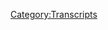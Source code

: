 {{Transcript
    | title         = [[777: An X-Men Scenario Is Coming]]
    | caption       = [https://knowledgefight.libsyn.com/777-an-x-men-scenario-is-coming Listen to this episode on Libsyn]
    | episodeNumber = [[777: An X-Men Scenario Is Coming|777]]
    | length        = 01:27:40
}}

{{MessageBox
    | header     = Warning: Bot Generated Content
    | text       = This transcript was automatically generated by transcription software and likely contains many mistakes and misattributions. Please check the audio for definitive quotes, attribution, and context.
    | image      = N3yvass4myg91.webp
    | imagewidth = 50px
    | id         = warning
}}

{{TranscriptBlock
    | name      = Theme Song
    | timestamp = 00:00:04.000
    | text      = Red Alert. Red alert. Red alert. Red Alert acknowledged five days. Damn, Jordan wedding knowledge parties.com It's time to pray. I have great respect for knowledge like knowledge. I'm sick of them posing as if they're the good guys Shang V or the bad guy knowledge. Dan and Jordan knowledge fight need money Andy and Sandy are stopping Andy and Pam handy in Kansas. And Kansas surely are. Huge fan. I love your work. Knowledge. Knowledge fight.com.
}}

{{TranscriptBlock
    | name      = Dan
    | timestamp = 00:00:59.000
    | text      = Everybody welcome back knowledge. I'm Jordan. We're a couple dudes sit around worship at the altar of saline and talk a little bit about Alex Jones.
}}

{{TranscriptBlock
    | name      = Jordan
    | timestamp = 00:01:07.000
    | text      = Oh, indeed. We are Dan Jordan.
}}

{{TranscriptBlock
    | name      = Dan
    | timestamp = 00:01:09.000
    | text      = Jordan, I have a quick question for you. It's up.
}}

{{TranscriptBlock
    | name      = Jordan
    | timestamp = 00:01:12.000
    | text      = What's bright spot today?
}}

{{TranscriptBlock
    | name      = Dan
    | timestamp = 00:01:12.000
    | text      = My bright spot today is sour patch strawberries. I didn't know they existed until the other day. They might be something new, but I'm not sure. Pretty good.
}}

{{TranscriptBlock
    | name      = Jordan
    | timestamp = 00:01:22.000
    | text      = Sour Patch strawberry. Oh, I that's a different thing. I thought it was like a strawberry flavor. No, this is a it's in the shape of a strawberry. Yes. Yes. Now I'm understanding.
}}

{{TranscriptBlock
    | name      = Dan
    | timestamp = 00:01:33.000
    | text      = I do not like Sour Patch Kids. Sure. I've never been a fan of them. When I used to work at the movie theater for a mate. Columbia. We had Sour Patch Kids, and Sour Patch watermelons. And the Sour Patch watermelons were fantastic. Right? Right. It worked great. I don't know what it is. Maybe it's a little less sour or whatever. But man, they were the shit. I would steal so many bags of those. And then they'd go into spoilage. So inventory wouldn't be off. Revealing the tricks of the trade. But yeah, I've always liked the watermelons. And not like the Sour Patch Kids. And now we have another flavor in the mix. Like I said, I don't know if it's new. I've never seen it before. Fantastic. Strawberry. Fantastic.
}}

{{TranscriptBlock
    | name      = Jordan
    | timestamp = 00:02:17.000
    | text      = Whoo. I suspect deeply. I suspect deeply that there is a psychological trigger in you that refuses to allow you to eat children. That regardless of what format they may or may not be in.
}}

{{TranscriptBlock
    | name      = Dan
    | timestamp = 00:02:30.000
    | text      = I don't like gingerbread. Kids. So that's I mean, we got one doubt check it out so far. Right? Ha.
}}

{{TranscriptBlock
    | name      = Jordan
    | timestamp = 00:02:39.000
    | text      = What What kid shaped? I mean, do you eat? You don't even eat animal crackers do I mean I would? Yeah, you wouldn't. You don't have an ethical
}}

{{TranscriptBlock
    | name      = Dan
    | timestamp = 00:02:49.000
    | text      = if they're put in front of you. Imagine seeking out crackers, but the frosted ones.
}}

{{TranscriptBlock
    | name      = Jordan
    | timestamp = 00:02:57.000
    | text      = Rose Yeah, you think they're gonna be good? And then you eat them and you find yourself disgusted.
}}

{{TranscriptBlock
    | name      = Dan
    | timestamp = 00:03:01.000
    | text      = So what's your bright spot while you're telling me I will check
}}

{{TranscriptBlock
    | name      = Jordan
    | timestamp = 00:03:06.000
    | text      = to see if you would eat but yeah, having a Garbage Patch Kid.
}}

{{TranscriptBlock
    | name      = Dan
    | timestamp = 00:03:09.000
    | text      = That's garbage pail kid. Oh, yeah. series of cards. Those aren't food. They're disgusting.
}}

{{TranscriptBlock
    | name      = Jordan
    | timestamp = 00:03:17.000
    | text      = Did I think there was an evil version?
}}

{{TranscriptBlock
    | name      = Dan
    | timestamp = 00:03:19.000
    | text      = The cabbage patch. Those were the that's what that's okay. Now I get it. Also Nike.
}}

{{TranscriptBlock
    | name      = Jordan
    | timestamp = 00:03:28.000
    | text      = Right. Right. My, my bright spot is little yachties album. I have been a staunch hater of Lil Yachty. Yeah, because I don't appreciate his signature tone. Which is annoying is auto tuned voice is annoying. You picked a weird like, like he's underwater all the time. It annoys me.
}}

{{TranscriptBlock
    | name      = Dan
    | timestamp = 00:03:49.000
    | text      = Well, he was named Yachty. Yeah, he's Yes, exactly. And that's you. You have to be water theme and
}}

{{TranscriptBlock
    | name      = Jordan
    | timestamp = 00:03:53.000
    | text      = he's not a great lyricist. However, what he has done is something crazy out of left field. He has made what by by my estimation is a prog rock album to fuck to which I don't think anybody ever asked for or knew could happen.
}}

{{TranscriptBlock
    | name      = Dan
    | timestamp = 00:04:07.000
    | text      = I think if you go through rushes catalog, you'll find that this has already been done. I
}}

{{TranscriptBlock
    | name      = Jordan
    | timestamp = 00:04:14.000
    | text      = mean, in a reasonable time signature I think is
}}

{{TranscriptBlock
    | name      = Dan
    | timestamp = 00:04:19.000
    | text      = maybe you're just not fucking ambitious.
}}

{{TranscriptBlock
    | name      = Jordan
    | timestamp = 00:04:22.000
    | text      = I'm not gonna fucking to five, four, and I'm just not
}}

{{TranscriptBlock
    | name      = Dan
    | timestamp = 00:04:26.000
    | text      = neil peart sets the rhythm. Possible. Yeah, the
}}

{{TranscriptBlock
    | name      = Jordan
    | timestamp = 00:04:30.000
    | text      = staccato
}}

{{TranscriptBlock
    | name      = Dan
    | timestamp = 00:04:32.000
    | text      = looks fun.
}}

{{TranscriptBlock
    | name      = Jordan
    | timestamp = 00:04:33.000
    | text      = Yeah, it's surprisingly good. I kinda like it. Yeah, I would not I was definitely not going to see that coming from like, I think it was like a tick tock rapper or something.
}}

{{TranscriptBlock
    | name      = Dan
    | timestamp = 00:04:41.000
    | text      = Does it still sound like underwater singing? Yeah,
}}

{{TranscriptBlock
    | name      = Jordan
    | timestamp = 00:04:44.000
    | text      = yeah. But if you're on a prog rock concept album, that makes sense. You're like, Okay, fine. Now now I'm in the You can't be like, Oh, I could definitely see Jay Z. And then hear that and you're like, No, no, no, absolutely not. Not acceptable. No, no. This works. Oh, it works.
}}

{{TranscriptBlock
    | name      = Dan
    | timestamp = 00:05:01.000
    | text      = I'm happy. I'm happy to hear that
}}

{{TranscriptBlock
    | name      = Jordan
    | timestamp = 00:05:03.000
    | text      = I like it. And the other kids shaped foods.
}}

{{TranscriptBlock
    | name      = Dan
    | timestamp = 00:05:05.000
    | text      = I googled it and I didn't find gingerbread kids. And I was thinking of like, the Teddy Grahams, but those aren't kids. Those are not
}}

{{TranscriptBlock
    | name      = Jordan
    | timestamp = 00:05:15.000
    | text      = children, Teddy. So I was thinking of goldfish. And then I was like, No, I ate those as a kid. Those
}}

{{TranscriptBlock
    | name      = Dan
    | timestamp = 00:05:20.000
    | text      = are fairly different. Yeah. There has to be something there's there's got to be something but yeah, I guess I'm Oh, four to
}}

{{TranscriptBlock
    | name      = Jordan
    | timestamp = 00:05:28.000
    | text      = maybe maybe a lot of people don't want to eat kid shaped thing
}}

{{TranscriptBlock
    | name      = Dan
    | timestamp = 00:05:31.000
    | text      = might be. So Jordan today we have an episode to go over. But before we do, let's take a little moment. Say hello to somebody who wants. That's a great idea. So first, Sara, I like you and I love you. And I'm going to do the dishes eventually. Thank you so much. You are now a policy wonk.
}}

{{TranscriptBlock
    | name      = Unknown Speaker
    | timestamp = 00:05:46.000
    | text      = I'm a policy wonk. Thank
}}

{{TranscriptBlock
    | name      = Jordan
    | timestamp = 00:05:47.000
    | text      = you very much.
}}

{{TranscriptBlock
    | name      = Dan
    | timestamp = 00:05:48.000
    | text      = I relate to that. What about the dishes? Good luck. Next corner, my pal my homeboy my rotten soldier. My sweet cheese. My good time. Boy. Thank you so much. You are now policy walk. I'm a policy.
}}

{{TranscriptBlock
    | name      = Jordan
    | timestamp = 00:05:59.000
    | text      = Thank you very much.
}}

{{TranscriptBlock
    | name      = Dan
    | timestamp = 00:06:00.000
    | text      = Next also bat is did nothing wrong. Thank you so much. You are now policy walk.
}}

{{TranscriptBlock
    | name      = Alex Jones
    | timestamp = 00:06:04.000
    | text      = I'm a policy wonk. Thank
}}

{{TranscriptBlock
    | name      = Jordan
    | timestamp = 00:06:05.000
    | text      = you very much.
}}

{{TranscriptBlock
    | name      = Dan
    | timestamp = 00:06:06.000
    | text      = I'm very self conscious. I don't think I know how to pronounce that guy's name.
}}

{{TranscriptBlock
    | name      = Jordan
    | timestamp = 00:06:10.000
    | text      = I don't know who that guy is. is a an old time statesman
}}

{{TranscriptBlock
    | name      = Dan
    | timestamp = 00:06:13.000
    | text      = by next smooth Dan arc. Thank you so much. You are now a policy wonk.
}}

{{TranscriptBlock
    | name      = Unknown Speaker
    | timestamp = 00:06:18.000
    | text      = I'm a policy wonk. Thank
}}

{{TranscriptBlock
    | name      = Jordan
    | timestamp = 00:06:19.000
    | text      = you very much.
}}

{{TranscriptBlock
    | name      = Dan
    | timestamp = 00:06:20.000
    | text      = Thank you and John Williams composing anthems of rage every time Alex play Star Wars music. Thank you so much. You are now policy wonk.
}}

{{TranscriptBlock
    | name      = Unknown Speaker
    | timestamp = 00:06:27.000
    | text      = I'm a policy wonk,
}}

{{TranscriptBlock
    | name      = Jordan
    | timestamp = 00:06:28.000
    | text      = thank you very much.
}}

{{TranscriptBlock
    | name      = Dan
    | timestamp = 00:06:29.000
    | text      = And we got a couple of technocrats in the mix here, Jordan. So first, off the plumber, always fixing the pipes. Thank you so much. You're now a technocrat. And Nick, this is officially the most creative way I've told you to eat shit. I win. Thank you so much. You're now a technocrat.
}}

{{TranscriptBlock
    | name      = Alex Jones
    | timestamp = 00:06:44.000
    | text      = I'm a policy wonk. I have risen above my enemies. I might quit tomorrow, actually. Just gonna take a little break now. A little breaky for me. And then we're going to come back. And I'm going to start the show over. But I'm the devil. I gotta be daring all their Fuck you. Fuck you. I got plenty of words for you. But at the end of the day, Fuck you and your new world order. And fuck the horse she wrote in on and all your shit. Maybe today's broadcast. Maybe I'll just be gone a month, maybe five years. Maybe I'll walk out of here tomorrow. And you never see me again. That's really what I want to do. I never want to come back here again. I apologize to the crew and the listeners yesterday that I was legitimately having breakdowns on air. I'll be better tomorrow.
}}

{{TranscriptBlock
    | name      = Dan
    | timestamp = 00:07:39.000
    | text      = I doubt it. Oh, so Jordan today, we have an episode to go over. And it has nothing to do with free speech system. Interesting. It has nothing to do.
}}

{{TranscriptBlock
    | name      = Jordan
    | timestamp = 00:07:52.000
    | text      = I'm sorry, I normally don't know this, but I can't not know. His podcast is already over.
}}

{{TranscriptBlock
    | name      = Dan
    | timestamp = 00:07:57.000
    | text      = Wow. So Alex had a little bit of a bankruptcy hearing. And as it turns out, maybe what he was doing was a very obvious ruse to get around bankruptcy and stuff. His podcast is defunct for the time being Alex Jones live is dead. Oh. That was we're not gonna get that painting show. That was
}}

{{TranscriptBlock
    | name      = Jordan
    | timestamp = 00:08:25.000
    | text      = like a farm to table meal is what that was that went straight from creation to death and dismemberment and and eventually eating in our in our plates. That's what it was.
}}

{{TranscriptBlock
    | name      = Dan
    | timestamp = 00:08:34.000
    | text      = I don't know how I feel. I mean, obviously, I always love to see schemed blow ups. But at the same time, I wanted that painting show. And I even I even sort of spiritually called it. Last episode, I was like, I got burned by I know. He said wars soldier. Now I got burned by this, but maybe it'll come back once. They've figured once
}}

{{TranscriptBlock
    | name      = Jordan
    | timestamp = 00:08:55.000
    | text      = the heap dies down, maybe come back with a slightly better version of the same exact plan to get around bankruptcy.
}}

{{TranscriptBlock
    | name      = Dan
    | timestamp = 00:09:02.000
    | text      = I will say it was a little bit noted notable that there weren't any terms of service on the page. You know, maybe it was a little bit obvious in his scheming
}}

{{TranscriptBlock
    | name      = Jordan
    | timestamp = 00:09:16.000
    | text      = said that it was in no way related to free speech systems. That is a legally binding contract. Sure.
}}

{{TranscriptBlock
    | name      = Dan
    | timestamp = 00:09:22.000
    | text      = And we take liars at their word. And I mean, tip of the cap
}}

{{TranscriptBlock
    | name      = Jordan
    | timestamp = 00:09:31.000
    | text      = they couldn't possibly have thought it would have. I'm amazed that I bet they're surprised it lasted as long as it did three episodes. Yeah, I bet. I bet they were like, Hey, nice. So we got three episodes by
}}

{{TranscriptBlock
    | name      = Dan
    | timestamp = 00:09:41.000
    | text      = we did the one that we covered first with Mike Adams. And then Pete Santilli ended the one with Joel Skousen that we skipped. Right and then Matt Baker. That's it. I
}}

{{TranscriptBlock
    | name      = Jordan
    | timestamp = 00:09:53.000
    | text      = think as far as a podcast goes, that's what you want, as your legacy
}}

{{TranscriptBlock
    | name      = Dan
    | timestamp = 00:09:58.000
    | text      = all falling up. He's no climax no rise.
}}

{{TranscriptBlock
    | name      = Jordan
    | timestamp = 00:10:04.000
    | text      = Nope. A you know a lot of people like roller coasters, but some people like to be tossed down a bottomless hole.
}}

{{TranscriptBlock
    | name      = Dan
    | timestamp = 00:10:10.000
    | text      = I'm holding out hope that we will get that painting show. Yeah, that's the
}}

{{TranscriptBlock
    | name      = Jordan
    | timestamp = 00:10:14.000
    | text      = only thing I've ever really wanted honestly true. I didn't know I wanted it. But once he knew.
}}

{{TranscriptBlock
    | name      = Dan
    | timestamp = 00:10:20.000
    | text      = Yep. So anyway, I figured that there's a lot of news going on. And there's a lot of maybe news that borders on some weirdness. Sure. So I thought we got to get another perspective on this news. Okay. And thankfully, our old friends where Carrie got some insights into things such as balloons such
}}

{{TranscriptBlock
    | name      = Jordan
    | timestamp = 00:10:43.000
    | text      = as Chinese balloon UFO being shut down all over the place.
}}

{{TranscriptBlock
    | name      = Dan
    | timestamp = 00:10:47.000
    | text      = Yes. Oh, I decided that I was going to check in and see what's going on with her. See if she had some, some news. It turns out because I've
}}

{{TranscriptBlock
    | name      = Jordan
    | timestamp = 00:10:55.000
    | text      = been hearing a lot of confusion from people the government hasn't they haven't said much. You know, they said they shut down a spy balloon, right? And then they also shut down three other things, but from what I'm hearing, maybe it was just some other shit that people had up there. I don't know.
}}

{{TranscriptBlock
    | name      = Dan
    | timestamp = 00:11:10.000
    | text      = Don't expect clarity. Okay. But Carrie is a regular guest on a show called the Dark outpost, which is a show of nonsense bullshit. That is on I think four hours, maybe three or four hours Monday through Friday or maybe Monday through Saturday. I'm not entirely sure. Sure. Jim Fetzer is a weekly guest on the show. So you know they're doing
}}

{{TranscriptBlock
    | name      = Jordan
    | timestamp = 00:11:34.000
    | text      = good course. Yeah, it's not the it's not the light place. It's the dark place.
}}

{{TranscriptBlock
    | name      = Dan
    | timestamp = 00:11:39.000
    | text      = Very, very dark outpost. Also, one of the things that drew my attention to this was that the second episode that we're gonna go over, we're gonna talk about two appearances of Okay, on this on this episode. The second one? Yeah, who else was on that episode? Dr. Marbles? What? Yeah, Dr. Marbles Dr. Marbles and Kerry Cassidy were on the same episode of The Dark outpost these things are so much closer than than it appears if she
}}

{{TranscriptBlock
    | name      = Jordan
    | timestamp = 00:12:06.000
    | text      = if she suddenly is like, you know, I met this new guy. His name is Dr. Group. He's got a
}}

{{TranscriptBlock
    | name      = Dan
    | timestamp = 00:12:13.000
    | text      = group doctor, Dr. Group is way closer to that area now with his peers drinking
}}

{{TranscriptBlock
    | name      = Jordan
    | timestamp = 00:12:18.000
    | text      = that sort of say, you know, I feel like we could have a full on crossover event. Well,
}}

{{TranscriptBlock
    | name      = Dan
    | timestamp = 00:12:23.000
    | text      = I don't think Dr. groups coming back on Info Wars. That's fair. I think he might have, he might have severed that connection. We started
}}

{{TranscriptBlock
    | name      = Jordan
    | timestamp = 00:12:30.000
    | text      = it was a good idea. It was a good idea. It was a good idea for both parties.
}}

{{TranscriptBlock
    | name      = Dan
    | timestamp = 00:12:34.000
    | text      = Alex can tolerate rationalize a whole lot of stuff but like telling the audience drink piss.
}}

{{TranscriptBlock
    | name      = Jordan
    | timestamp = 00:12:39.000
    | text      = Oh, no. I'll promote a guy who says get a little Ebola to kill your Ebola before I promote a guy who says drink it pisses even Okay,
}}

{{TranscriptBlock
    | name      = Dan
    | timestamp = 00:12:47.000
    | text      = well, we pretend that Ebola thing didn't happen. We do. So the dark outpost Yes. The hosts don't talk really at all.
}}

{{TranscriptBlock
    | name      = Jordan
    | timestamp = 00:12:56.000
    | text      = Interesting. Interesting choice. Yeah, that is an interesting choice for hosting a show.
}}

{{TranscriptBlock
    | name      = Dan
    | timestamp = 00:13:00.000
    | text      = There's a fella and a lady who are the hosts. And yeah, they do not make themselves apparently
}}

{{TranscriptBlock
    | name      = Jordan
    | timestamp = 00:13:07.000
    | text      = they earned names.
}}

{{TranscriptBlock
    | name      = Dan
    | timestamp = 00:13:11.000
    | text      = Not to me, lady. I mean, we explore the Show More is a wacky Wednesday option, then maybe learn their names. But for now, they say so little that it would not even be relevant to know their names. They have carry on to, as Alex would say, cover the waterfront. And in this first time that she's on, there's a bit of talk about a war with China Sherif, that is obviously something that has been planned for a long time. It's really just a ruse. Okay, right. This has to do with the balloon, the balloon, the balloon, the balloon
}}

{{TranscriptBlock
    | name      = Jordan
    | timestamp = 00:13:51.000
    | text      = is the key to the war with China. Yes, that has been planned for a while. I believe
}}

{{TranscriptBlock
    | name      = Dan
    | timestamp = 00:13:54.000
    | text      = that this episode is from February 7. And then the other ones, the 14th. I believe those are the dates. So the balloon was a bit hotter at this point. And here's what we know.
}}

{{TranscriptBlock
    | name      = Penny L.A. Shepard
    | timestamp = 00:14:06.000
    | text      = So you wrote a fabulous Expo say on this Chinese balloon? Would you like to tell us that?
}}

{{TranscriptBlock
    | name      = Penny L.A. Shepard
    | timestamp = 00:14:16.000
    | text      = Well, okay, yes. I have to say that. The in essence, it's very likely not a Chinese balloon. Okay. It's a lot of my sources are have been telling me that it's American made. It's a DARPA product. And strangely, I think that there is some collusion maybe with GE, from China. So it is going along with the the sort of pantomime the facade. And all of this leads to this idea that we should be, they want us to be at war with China,
}}

{{TranscriptBlock
    | name      = Dan
    | timestamp = 00:14:56.000
    | text      = right? So the dark element So the deep state right, what have you, right? Well, they want to get into this long planned war with China. Right? And GE is on board, right? So
}}

{{TranscriptBlock
    | name      = Jordan
    | timestamp = 00:15:09.000
    | text      = they could I mean, based on what you're describing, just say we are fighting a war now there is no need for a balloon. No need for a balloon whatsoever. You have the key players to just be like, hey, war began. There. Now. That is
}}

{{TranscriptBlock
    | name      = Dan
    | timestamp = 00:15:23.000
    | text      = one thing is is that's the thing they can do. Yeah. Or even if she is on board, then you could just have a far more hostile provocation. Yeah, totally. Or there's all kinds there's all kinds of options that would be much sure a path to the goal.
}}

{{TranscriptBlock
    | name      = Jordan
    | timestamp = 00:15:39.000
    | text      = I mean, if the plan is to start a war, then you can just start a war if you are the leader of a nation, you can be like I fire a war at
}}

{{TranscriptBlock
    | name      = Dan
    | timestamp = 00:15:48.000
    | text      = you, sir. You need causes belly, I understand you
}}

{{TranscriptBlock
    | name      = Jordan
    | timestamp = 00:15:51.000
    | text      = may need that. But even then, an Arab little balloon is not going to get the American we live through nine fucking 11 And you're gonna start a war over a balloon. Fuck that noise. It was pretty weird. Get out of here pretty well, not a Jets, no war over balloons.
}}

{{TranscriptBlock
    | name      = Dan
    | timestamp = 00:16:06.000
    | text      = So that's one theory, though, you know that. She is on board, which is trying to do this pantomime in order to start a war. But there's other there's other theories too.
}}

{{TranscriptBlock
    | name      = Penny L.A. Shepard
    | timestamp = 00:16:16.000
    | text      = So what's really going on? I do think it's interesting Kim Gauguin, and you may who know who she is, Dr. Paul Gauguin, you know, she is saying that what it really is, is the deep state surveying a certain going over to Glacier National Park like they don't they can't go there any other time. But nonetheless, we're using a balloon that they're going to actually go through a portal, which is believed this is actually the kind of technology and the reality of our world. That's what I'll link through to the sun that portal air, I guess a through line to Earth now CERN is doing this kind of thing all the time, all their lives. A lot of people don't know this, but linear accelerators are able to open portals as well. So anywhere you have on earth a linear accelerator, Brookhaven, I think it's called Brookhaven lab starts with the word Brook. And I think it's over in maybe Massachusetts, or somewhere like that. is very well known for opening portals, which isn't sweat
}}

{{TranscriptBlock
    | name      = Jordan
    | timestamp = 00:17:29.000
    | text      = the details. Yeah, it doesn't seem to be as important. As you might imagine, for Portal opening. I
}}

{{TranscriptBlock
    | name      = Dan
    | timestamp = 00:17:34.000
    | text      = think if I were convinced that someplace was notorious for opening portals, I know what state it was in and maybe know the name of it. I mean, it would be a very central part of it.
}}

{{TranscriptBlock
    | name      = Jordan
    | timestamp = 00:17:45.000
    | text      = Here's the thing. We've all known about this. We've all known that linear accelerators open portals all the time. We've known about this since the 80s. If you get a proton up to 88 miles per hour, all right, jigowatts. We'll get in a portal. Um,
}}

{{TranscriptBlock
    | name      = Dan
    | timestamp = 00:18:02.000
    | text      = I think that you should probably distinguish between linear particle accelerators and linear accelerators, which are used to treat kids. But yeah, so we got a portal under the sun, we got a portal of the Sun unclear what the point of that would be some to die immediately.
}}

{{TranscriptBlock
    | name      = Jordan
    | timestamp = 00:18:19.000
    | text      = I mean, because you gotta get the energy from the sun. It makes it so you know, like, I said, Okay, so we've got, we've got this whole stove thing going on, right? Everybody's all mad about that they should be doing is opening portals to the surface of the sun. That'll lead everything instantly, right? Don't worry.
}}

{{TranscriptBlock
    | name      = Dan
    | timestamp = 00:18:35.000
    | text      = I imagine what you're picturing is there's a portal and you take a plug through it, and you plug into the net. You bring it back. I feel like that works. generator in the form of the sun. Maybe it's true. Yeah, maybe. I don't know.
}}

{{TranscriptBlock
    | name      = Jordan
    | timestamp = 00:18:50.000
    | text      = I do feel like that's what she's saying is that it's an energy. It's an energy thing. Right. You have to open a portal to the sun to get energy out of it. Now
}}

{{TranscriptBlock
    | name      = Dan
    | timestamp = 00:18:57.000
    | text      = to be honest, I don't know. Okay, I think it might be a evil aliens coming through the portal writing. Okay, that could be but I don't know who's on the sun. I want to
}}

{{TranscriptBlock
    | name      = Jordan
    | timestamp = 00:19:07.000
    | text      = establish this with all peoples of all conspiracies whatsoever. Alien or no, you just can't step on a star. You just can't do it. No stepping on stars anywhere in the Universe. No star can be stepped on. It just can't be stepped on.
}}

{{TranscriptBlock
    | name      = Dan
    | timestamp = 00:19:22.000
    | text      = Right? Yeah. Well, fine. But I would also like to establish a ground rule where everything has to have a reason. Sure. He clearly stated why are we opening this portal to the sun? Right? Because it could be energy. Yeah, I mean, it seems it seems intuitive that it would be well we don't know exactly. But we do know where this Intel is coming from. Okay. And you'll never guess
}}

{{TranscriptBlock
    | name      = Penny L.A. Shepard
    | timestamp = 00:19:45.000
    | text      = she's getting all our information. She said repeatedly from Valiant Thor, who's of the new season who came to our planet and talked to Eisenhower many many years ago. Or and he still is he still on are going for it. I don't believe so I believe he's also in on Venus but I think there's a you know, there's there's a way that higher dimensional entities if you want to call them that, such as a Thor can, or just, you know, individuals who have like if the Newseum would probably be a 60 being can communicate directly with a human being okay through telepathy and so on. So apparently she's got telepathic and she says she goes to Venus and so on so forth. That's her deal. Okay. I realized that some people are gonna think This is ludicrous. But there is some basis in reality for some of this information.
}}

{{TranscriptBlock
    | name      = Dan
    | timestamp = 00:20:44.000
    | text      = Base isn't reality for some of this information, Jordan.
}}

{{TranscriptBlock
    | name      = Jordan
    | timestamp = 00:20:47.000
    | text      = But her saying that is her deal. That's her deal that got me the strength. That No, I listen, before we broke any argument. That is her deal.
}}

{{TranscriptBlock
    | name      = Dan
    | timestamp = 00:20:58.000
    | text      = That's her deal. That's her chi telepathically connected minutia. So
}}

{{TranscriptBlock
    | name      = Jordan
    | timestamp = 00:21:00.000
    | text      = let's just get that out of the way.
}}

{{TranscriptBlock
    | name      = Dan
    | timestamp = 00:21:02.000
    | text      = Right. So that question from the host might give you some indication of why I didn't know their names. Yeah, it's valiant Thor still on Earth.
}}

{{TranscriptBlock
    | name      = Jordan
    | timestamp = 00:21:14.000
    | text      = Still on Earth? That's a great follow that is essentially be very like has
}}

{{TranscriptBlock
    | name      = Dan
    | timestamp = 00:21:21.000
    | text      = the the the the, the notion that that would be your question after someone tells you that it's possible that these balloons and stuff are in order to go to Glacier National Park and open a portal to the Sun ship? And this is information coming from the Venusian who spoke to Eisenhower, but his name was valiant Thor. And your question is, is he still on Earth? It kind of misses a lot of the point.
}}

{{TranscriptBlock
    | name      = Jordan
    | timestamp = 00:21:47.000
    | text      = It's, it's the this is the Good Morning America of conspiracy theories. That's like, that's like a Kelly Ripa like, oh, so the the pandemic spat. Should we wear yellow?
}}

{{TranscriptBlock
    | name      = Dan
    | timestamp = 00:21:59.000
    | text      = Should masks be yellow? Yeah,
}}

{{TranscriptBlock
    | name      = Jordan
    | timestamp = 00:22:00.000
    | text      = exactly.
}}

{{TranscriptBlock
    | name      = Dan
    | timestamp = 00:22:01.000
    | text      = I think I'm not gonna be that benign on it. Because Jim Fetzer is a regular guest on this fucking show. That's fair. And I think anybody who talks to him a second time isn't in law enforcement. Yeah, I suspect you're
}}

{{TranscriptBlock
    | name      = Jordan
    | timestamp = 00:22:15.000
    | text      = not wrong. You're not wrong.
}}

{{TranscriptBlock
    | name      = Dan
    | timestamp = 00:22:18.000
    | text      = So this war with China that's going to come is of course, predestined to or something? Sure. But there's gonna be sides that are taken, okay. In this world, not just America versus China. No, no, but there's going to be people who side with China people with the US. Okay.
}}

{{TranscriptBlock
    | name      = Penny L.A. Shepard
    | timestamp = 00:22:35.000
    | text      = The thing is saying that this so called war with China, and China will be backed by Iran. And Russia will be on the side of the US. So let's get our plates are stacked. Okay. So Russia, for them, is already actually on the side, not of the deep state part of the US. But the side that Trump and the white hats are, are in control of which includes SpaceForce, as you can appreciate,
}}

{{TranscriptBlock
    | name      = Dan
    | timestamp = 00:23:06.000
    | text      = I can appreciate, look, so the notion here is that China and Iran will be allied, which is believable enough like Iran wants to join the BRICS group. Yeah. So it's a smart move for them. Yeah. And Russia rest America. That's fucking Russia is gonna side with the US, which is actually already the case. Oh, that makes sense. Because the Patriots and what have you, Putin is aligned with them. Yeah. And what she's actually really expressing is just that they all love Putin.
}}

{{TranscriptBlock
    | name      = Jordan
    | timestamp = 00:23:35.000
    | text      = Yeah, it does feel like what they are saying is we would rather Putin run things then. Yeah, our government 100%
}}

{{TranscriptBlock
    | name      = Dan
    | timestamp = 00:23:42.000
    | text      = Which, because our real government is aligned with Putin, right. And the fake government that is right, in reality, right in office, right, is adversarial.
}}

{{TranscriptBlock
    | name      = Jordan
    | timestamp = 00:23:53.000
    | text      = They are a tiresome, tiresome. I am very tired. Well,
}}

{{TranscriptBlock
    | name      = Dan
    | timestamp = 00:24:01.000
    | text      = yeah. I think I think it's less tiring when you kind of just see, like, oh, what you're articulating here is that you side with Putin, you like Putin a lot.
}}

{{TranscriptBlock
    | name      = Jordan
    | timestamp = 00:24:13.000
    | text      = Yeah. And you're willing to overlook all the murder. Sure.
}}

{{TranscriptBlock
    | name      = Dan
    | timestamp = 00:24:17.000
    | text      = And one of the issues though, is the Biden is a puppet of the CCP, the Chinese Communist Party.
}}

{{TranscriptBlock
    | name      = Jordan
    | timestamp = 00:24:23.000
    | text      = The the Alliance's here are so confusing
}}

{{TranscriptBlock
    | name      = Dan
    | timestamp = 00:24:27.000
    | text      = China and Iran right now. That
}}

{{TranscriptBlock
    | name      = Jordan
    | timestamp = 00:24:29.000
    | text      = one that one I'm fine with that wouldn't make sense. They are over here on strong footing
}}

{{TranscriptBlock
    | name      = Dan
    | timestamp = 00:24:33.000
    | text      = by the fake US government as a puppet of the CCP,
}}

{{TranscriptBlock
    | name      = Jordan
    | timestamp = 00:24:37.000
    | text      = right? I'm struggling with that one. Why
}}

{{TranscriptBlock
    | name      = Dan
    | timestamp = 00:24:38.000
    | text      = be? Oh, over here is the real us. That is like Trump and 107. Who is JFK Jr. CH CH and they are involved with Putin. Right? Okay. And they're the good guys. Right?
}}

{{TranscriptBlock
    | name      = Jordan
    | timestamp = 00:24:53.000
    | text      = Right. Okay, so
}}

{{TranscriptBlock
    | name      = Dan
    | timestamp = 00:24:55.000
    | text      = to understand how you get there. Now, let me throw a wrench in Hey, where does she stand? This is mind blowing.
}}

{{TranscriptBlock
    | name      = Penny L.A. Shepard
    | timestamp = 00:25:07.000
    | text      = Okay, so they're deals with making tons of money from the CCP from China, such that Biden became their puppet, okay. And he also became the puppet of what we call the New World Order. So China, the CCP, and the new world order are perfectly intertwined. However, there's a portion of China, at least there appears to be that may involve some of the Chinese elders, it involves G. And it involves basically the what is called the Alliance, okay, some people call it the Alliance, which involves, again, the players that want to see peace on earth. Apple is much more egalitarian system, let's say, where human freedoms are preserved, as opposed to the opposite, which the CCP is notorious for. Yeah.
}}

{{TranscriptBlock
    | name      = Dan
    | timestamp = 00:26:04.000
    | text      = Wait, this is quite Arendt.
}}

{{TranscriptBlock
    | name      = Jordan
    | timestamp = 00:26:05.000
    | text      = Wait, wait, wait, wait. So she is actively against his own party while he's with that made him dictator for lies with
}}

{{TranscriptBlock
    | name      = Dan
    | timestamp = 00:26:12.000
    | text      = the elders and the Alliance? They want human freedom, right? And what have you, right? There's like this resistance within Sure. Sure. And it happens to involve the dictator, right? Who's been the head of the CCP since like, 2012.
}}

{{TranscriptBlock
    | name      = Jordan
    | timestamp = 00:26:30.000
    | text      = See, the thing about him is that the CCP is him. We're like, hey, let's give this man infinite power and extend his power until he dies. Which, who knows if we're gonna let that happen? Yeah. So
}}

{{TranscriptBlock
    | name      = Dan
    | timestamp = 00:26:45.000
    | text      = the CCP and she might as well be synonymous. Yeah, they might just say he terms of being a power entity.
}}

{{TranscriptBlock
    | name      = Jordan
    | timestamp = 00:26:50.000
    | text      = That thing she says is what CCP does. That's how it works. That's just how it works. I don't even understand
}}

{{TranscriptBlock
    | name      = Dan
    | timestamp = 00:26:57.000
    | text      = what the goal is here in terms of like trying to rehab she for the Patriots.
}}

{{TranscriptBlock
    | name      = Jordan
    | timestamp = 00:27:04.000
    | text      = Even then it's like so so then. So is that so then she is secretly working against his
}}

{{TranscriptBlock
    | name      = Dan
    | timestamp = 00:27:10.000
    | text      = own party, with the elders and the Alliance?
}}

{{TranscriptBlock
    | name      = Jordan
    | timestamp = 00:27:14.000
    | text      = Yeah. So then she is, then the CCP is a false flag.
}}

{{TranscriptBlock
    | name      = Dan
    | timestamp = 00:27:24.000
    | text      = I mean, this is tiring. It's tiring. Yeah. Yes. The other stuff wasn't so tired. I spoke too soon. Yeah. So we actually only have one more clip from this first appearance, because there's not not a ton
}}

{{TranscriptBlock
    | name      = Jordan
    | timestamp = 00:27:37.000
    | text      = because I didn't have much going. I got bored. Yeah, no fair.
}}

{{TranscriptBlock
    | name      = Dan
    | timestamp = 00:27:41.000
    | text      = But this, this is interesting. We touch on the issue of the vaccine, okay, and what it's doing, alright. Okay. And this, if true, quite scary.
}}

{{TranscriptBlock
    | name      = Penny L.A. Shepard
    | timestamp = 00:27:51.000
    | text      = Unfortunately, the article doesn't really go into the deep, you know, the deep, secret information that I do, they don't go into that area. So they don't really understand what they're talking about, like where it all leads. But the end result is they at least know that it's surveilling you from the inside the vaccine takes away your personal freedom. They decide at that point, this deep state just like with the monetary system that they want to roll out, they can tell where you spend your money, where you spend your time how your body is reacting to their experiment, which was COVID-19, right? So they needed to track all the bodies but luciferase, I'm sorry, as it's called. And the smart dust that is in the backs, was also put there to surveil you in these ways. Okay. And these various companies are simply facilitators in some cases, sometimes they're extremely active. You can imagine Oracle and some of the usual suspects are all involved, you know, getting contracts with the deep state. So that when we look at the whole COVID debacle, and takeover of our bodies to link us to the board, which is also called Homo board, Genesis named courtroom good name on some legal basis name, which is you know, just like the Star Trek, Borg, uh huh. This is the AI Okay, and it is an AI that is off planet who
}}

{{TranscriptBlock
    | name      = Dan
    | timestamp = 00:29:23.000
    | text      = Okay, so yeah, there's the vaccine is to track us and control us from within which is great. But then we get to the Bork thing, right, which is fun. Yeah, that is enjoyable. So the argument is essentially that the vaccine the mRNA sure changes people's DNA to the point where they're no longer human sure now they're not legally classified as not at all their board their homo Borg Geneva home or board Genesis yeah, great name. Sure. And that means they don't have the same rights as humans. And and all this
}}

{{TranscriptBlock
    | name      = Jordan
    | timestamp = 00:29:59.000
    | text      = but isn't it all of US
}}

{{TranscriptBlock
    | name      = Dan
    | timestamp = 00:30:01.000
    | text      = everyone got vaccinated? Sure parent we don't have rights. I mean, Fair enough, fair enough. Oh, do we lose even more rights when we get booster? Oh,
}}

{{TranscriptBlock
    | name      = Jordan
    | timestamp = 00:30:07.000
    | text      = that's a terrible idea. I'm
}}

{{TranscriptBlock
    | name      = Dan
    | timestamp = 00:30:08.000
    | text      = just making that part up. It's not part of their conspiracy. Anyway, this comes from a guy named Todd calendar who just made the calendar I just made it up.
}}

{{TranscriptBlock
    | name      = Jordan
    | timestamp = 00:30:17.000
    | text      = I am I I need from my sci fi weirdos, I need them to have something more impressive than real life. You know, like a med bed. I get that it's a space technology that we can't possibly understand. He regrows limbs totally the whole trick, right? Yeah, but I know that an mRNA vaccine is made because we have the gene editing tool CRISPR which allows us to reform certain things at a molecular level you know, that's fucking amazing. We can do that. And you're gonna come at me with they've got smart dust fuck off.
}}

{{TranscriptBlock
    | name      = Dan
    | timestamp = 00:30:54.000
    | text      = Oh turns us into hobo Borg? No, we can
}}

{{TranscriptBlock
    | name      = Jordan
    | timestamp = 00:30:57.000
    | text      = adjust the very building blocks of life you give us credit for that shit and make up something better
}}

{{TranscriptBlock
    | name      = Dan
    | timestamp = 00:31:02.000
    | text      = yeah, the the Tod calendar sure claimed that this was based on a published paper from NASA's Langley Research Center NASA's Langley Research Center hmm yeah and USA Today reached out to Langley Research Center and the person said, quote, there's there is zero truth to these wacky claims. The paper doesn't exist. They didn't ever did research on this stuff. And it's all just this weirdo made something up and how it's really popular among space weirdos.
}}

{{TranscriptBlock
    | name      = Jordan
    | timestamp = 00:31:37.000
    | text      = I'm not saying but I'm just not going to trust I'm not going to trust somebody named calendar first.
}}

{{TranscriptBlock
    | name      = Dan
    | timestamp = 00:31:45.000
    | text      = Marie calendar. You're gonna trust her for some pies? Not yet.
}}

{{TranscriptBlock
    | name      = Jordan
    | timestamp = 00:31:47.000
    | text      = I'm gonna need to I'm gonna need to confirm it. I'm going to need to confirm it with someone else. I just don't trust calendar.
}}

{{TranscriptBlock
    | name      = Dan
    | timestamp = 00:31:52.000
    | text      = Oh vouch for the pie.
}}

{{TranscriptBlock
    | name      = Jordan
    | timestamp = 00:31:53.000
    | text      = Okay, fair enough. I
}}

{{TranscriptBlock
    | name      = Dan
    | timestamp = 00:31:53.000
    | text      = think I feel like my mom, Marie Kondo.
}}

{{TranscriptBlock
    | name      = Jordan
    | timestamp = 00:31:56.000
    | text      = Now we don't know.
}}

{{TranscriptBlock
    | name      = Dan
    | timestamp = 00:31:59.000
    | text      = So, yeah, we're Borg. Right?
}}

{{TranscriptBlock
    | name      = Jordan
    | timestamp = 00:32:03.000
    | text      = Where's Falleen? Thor and all this though?
}}

{{TranscriptBlock
    | name      = Dan
    | timestamp = 00:32:05.000
    | text      = I only have Thor is on Venus. Sure. But he's not on earth anymore. Is
}}

{{TranscriptBlock
    | name      = Jordan
    | timestamp = 00:32:09.000
    | text      = he cool with us being bored?
}}

{{TranscriptBlock
    | name      = Dan
    | timestamp = 00:32:11.000
    | text      = Probably not. That's fair. I mean, that's why he's talking to this lady who's talking about portal to the sun. That makes sense. I don't actually know exactly. That is one of the problems with object permanence. Yeah, is that like Valley had Thor and the portal to the Sun exist at the same time people are becoming bored.
}}

{{TranscriptBlock
    | name      = Jordan
    | timestamp = 00:32:27.000
    | text      = Stu has to also interact with that he has an opinion. He can't I mean, the very least valiant Thor is like Oh, I'm glad Eisenhower didn't live to see this reached for
}}

{{TranscriptBlock
    | name      = Dan
    | timestamp = 00:32:41.000
    | text      = their snake venom? Yep.
}}

{{TranscriptBlock
    | name      = Jordan
    | timestamp = 00:32:44.000
    | text      = To watch smart dust.
}}

{{TranscriptBlock
    | name      = Dan
    | timestamp = 00:32:45.000
    | text      = So the second appearance comes about this point, there's more UFO talk show. You know, there's been more sightings of things things are shot down out of the sky. Literally. We've got multiple things right. And here's the deal. That's not happening.
}}

{{TranscriptBlock
    | name      = Penny L.A. Shepard
    | timestamp = 00:33:01.000
    | text      = So okay, so swing to the UFOs they're not shooting them down. Okay, this is probably not happening. All right. What they're really doing is sure they're taking shots at them, but they go into dimensional like in a half second. And they can see whatever it is coming at them. Okay, they've gotten you're going to appreciate their technology is at least as good as ours.
}}

{{TranscriptBlock
    | name      = Jordan
    | timestamp = 00:33:26.000
    | text      = No, it cannot be at least as good as
}}

{{TranscriptBlock
    | name      = Penny L.A. Shepard
    | timestamp = 00:33:29.000
    | text      = far as where we can actually go mono mono with the off planet races is that we made deals back in the time of Eisenhower with some of the races with the more negative races and we allowed them to duct weigh about valiant Thor duct people. Okay, children, women, even impregnate women because that's the alien abduction that went on South of the Border big time huge all of those children are now growing up their alien human hybrids Jupiter letting them in at the border they're drawn program to go to the border to cross into the United States. So what we will have in the future is kind of an X Men scenario if you can appreciate that
}}

{{TranscriptBlock
    | name      = Jordan
    | timestamp = 00:34:16.000
    | text      = so they're also they have powers apparently so if I if I as alien human babies if I understand correctly because of deals Eisenhower made with bad aliens Mexican X Men are coming from us. Yes.
}}

{{TranscriptBlock
    | name      = Dan
    | timestamp = 00:34:28.000
    | text      = They're drawn to the border. Yes either. Obvious. Also that does mean the belly and Thor is bad right? She's the one who made the deals with Eisenhower right and she said they made deals with the bad aliens sure of aliens.
}}

{{TranscriptBlock
    | name      = Jordan
    | timestamp = 00:34:45.000
    | text      = I mean, if that's the case, then valiant Thor is at the very least complicit in Eisenhower's deals with the bad elite,
}}

{{TranscriptBlock
    | name      = Dan
    | timestamp = 00:34:49.000
    | text      = right? He barely implores involved in brokering exactly if 100% Yeah, yeah. Also, here's the problem like Eisenhower left office in 1961. So if there was a deal made while he was in office, then the children that were like, initially part of this would be like 60. Yes, they would be about 60. I don't know if it's 60 year old superheroes. I mean,
}}

{{TranscriptBlock
    | name      = Jordan
    | timestamp = 00:35:18.000
    | text      = you don't know you don't know how quickly alien human hybrids age that could be their larval stage. They might still be, they might still be growing underground. could definitely be a grown girl goo situation. Situation. There's a whole swath of Mexican grow gurus heading towards the border. Well, that'd be great. That would be great. Oh, cute. Are you on their team every time every time? Gary's like, oh, he made a deal with the evil ones. It's always a great idea. Like Mexican X Men.
}}

{{TranscriptBlock
    | name      = Dan
    | timestamp = 00:35:48.000
    | text      = I find this difficult. Yeah. Because let's let's I think your theory is fantastic. But let's throw it to the side. Assume Alright, aging is regular normal. Yes, yes. here's the here's the deal. If it weren't, we would notice that there were a bunch of like Benjamin buttons, someone would have to have noticed by now. And that introduces the second problem. If people who are half alien, half human, if they grow at a normal human ratio than they would like someone would have noticed superpowers earlier, right? I mean, it wouldn't be just now
}}

{{TranscriptBlock
    | name      = Jordan
    | timestamp = 00:36:23.000
    | text      = I been here's what's the most accurate thing.
}}

{{TranscriptBlock
    | name      = Dan
    | timestamp = 00:36:26.000
    | text      = It's been what, like 60s 65 years. 62 years, the
}}

{{TranscriptBlock
    | name      = Jordan
    | timestamp = 00:36:31.000
    | text      = most accurate thing in all superhero and X Men movies is whenever the news shows up as a teenager kills hundreds of people. The news is going to be their ban. If a teenager suddenly explodes the
}}

{{TranscriptBlock
    | name      = Dan
    | timestamp = 00:36:43.000
    | text      = fucking news also cover ups.
}}

{{TranscriptBlock
    | name      = Jordan
    | timestamp = 00:36:45.000
    | text      = Sure, sure. But I mean, come on. That's a pretty big cover up. There's 1000s of them. Well, they've
}}

{{TranscriptBlock
    | name      = Dan
    | timestamp = 00:36:51.000
    | text      = covered a valiant Thor making a deal with Eisenhower's. Yeah, we think what they could cover up in the portal of the sun.
}}

{{TranscriptBlock
    | name      = Jordan
    | timestamp = 00:36:57.000
    | text      = That is true. I mean, and frankly, every single linear accelerator creates portal, so they've been covering up so much information
}}

{{TranscriptBlock
    | name      = Dan
    | timestamp = 00:37:05.000
    | text      = covered up a place that might be in Massachusetts, and that's true. So Trump knows about this X Men scenario does. Yep.
}}

{{TranscriptBlock
    | name      = Penny L.A. Shepard
    | timestamp = 00:37:13.000
    | text      = So what we will have in the future is kind of an X Men scenario, if you can appreciate that. Yeah. Trump, no good is my favorite X file. And I'm going to show you that actually, the reason Trump knows all of this, and you have to go back to Nixon, and go back to there's a couple videos out there where 107 I won't say his real name, you know, this time, but you know, who he is, if you if you know, you know,
}}

{{TranscriptBlock
    | name      = Jordan
    | timestamp = 00:37:41.000
    | text      = why, why,
}}

{{TranscriptBlock
    | name      = Penny L.A. Shepard
    | timestamp = 00:37:43.000
    | text      = what are we talking about? And he says Trump was very good friends kind of Nixon was kind of a mentor to Trump when he was young. So he was and Nixon was fully read in on the alien situation. Not only did Nixon Nixon was like Eisenhower's right hand. So when Eisenhower was meeting with those alien races, guess who was there? Nixon. Okay. So when you see that never agree to Columbine, you cannot ignore the fact that Trump knows it all. Okay, so don't go around thinking that he's dumb, or he doesn't know what's going on. Bullshit. He knows the whole thing. So on top of it, that means one of seven knows a whole thing. Okay. And they are the two in essence leaders of the white what we call the white hats, the resistance.
}}

{{TranscriptBlock
    | name      = Dan
    | timestamp = 00:38:34.000
    | text      = So yeah, 107 is JFK Jr. That's what she's, she's teasing her
}}

{{TranscriptBlock
    | name      = Jordan
    | timestamp = 00:38:38.000
    | text      = man. Every time she describes something that is bad. She's like, and that's why Trump and the good guys are doing it. And then it's like, oh, God, that's why we love Nixon. Like, I don't understand how you don't get that all the things that you describe as bad. Are s scribed. correctly to the people you like, I don't I don't understand.
}}

{{TranscriptBlock
    | name      = Dan
    | timestamp = 00:39:03.000
    | text      = And even like, I want to, I want to just throw this out there too. Assuming that, you know, JFK Jr. is one Oh, sure.
}}

{{TranscriptBlock
    | name      = Jordan
    | timestamp = 00:39:12.000
    | text      = Sure. Sure. That's big assumption.
}}

{{TranscriptBlock
    | name      = Dan
    | timestamp = 00:39:14.000
    | text      = But assume let's play that game. Yes. Eisenhower, again, was out of office in 1961. Sure. When he Nixon was his vice president. Yeah. And JFK Jr. was born in November 1960.
}}

{{TranscriptBlock
    | name      = Jordan
    | timestamp = 00:39:30.000
    | text      = I don't know if he would have been around for that period of time. So he wouldn't know you know, but he wouldn't have been around for valley floor. Bringing up dates is a bad idea. That's true. Okay, that's where we all get into trouble. Then they're unhappy were unhappy because then things aren't possible in an unfun way. I was just a regular not possible,
}}

{{TranscriptBlock
    | name      = Dan
    | timestamp = 00:39:52.000
    | text      = but also like to call into question the extent to which Nixon was Trump's mentor.
}}

{{TranscriptBlock
    | name      = Jordan
    | timestamp = 00:40:00.000
    | text      = A I would
}}

{{TranscriptBlock
    | name      = Dan
    | timestamp = 00:40:00.000
    | text      = say strongly against I know there's that picture of him shaking hands with Reagan. Sure everyone is yeah into like a giant thing. Yeah. I didn't know that like every Republican president except for Ford apparently made ushering Trump into office since the 60s Yeah,
}}

{{TranscriptBlock
    | name      = Jordan
    | timestamp = 00:40:19.000
    | text      = you know, personal experience, maybe prophecies not as good as as constant hard work by every president for the past 60 some odd years. Yeah.
}}

{{TranscriptBlock
    | name      = Dan
    | timestamp = 00:40:32.000
    | text      = Yeah. Yeah. They've been really working towards this goal. And yeah, damn it, they've pulled it
}}

{{TranscriptBlock
    | name      = Jordan
    | timestamp = 00:40:37.000
    | text      = off. That's, that's I think that's cutting them a lot short. If you say, Oh, he was prophesied or he was the golden child, or he's the he's the He's God's chosen one that's discounting the effort of a lot of awful men.
}}

{{TranscriptBlock
    | name      = Dan
    | timestamp = 00:40:50.000
    | text      = True. Yeah, it's true. So I just want to I, what is a X Men scenario?
}}

{{TranscriptBlock
    | name      = Jordan
    | timestamp = 00:40:57.000
    | text      = It's an X Men scenario. There's just so many goddamn X Men. That's the scenario. 2x men. All right. Frankly, I am disappointed in her. If they are x men coming from south of the border maximun is right there. It's right there. True. It is right there. Yep. Yep, that's brutal.
}}

{{TranscriptBlock
    | name      = Dan
    | timestamp = 00:41:19.000
    | text      = No, no, no, no, no. No, no. So Carrie had a green shirt.
}}

{{TranscriptBlock
    | name      = Penny L.A. Shepard
    | timestamp = 00:41:28.000
    | text      = I actually had a dream last night, which is very concerning, because in the dream, I was trying to convince my sister not to take the VAX, but it's probably not this version of the VAX. When I when I dream, I dream a lot by the future. So now I'm very concerned that they are going to release something else. There's going to be in a so called need great audio show solution. They're creating another problem. They're doing it right now. Even Tadros. who's head of the, the you know who, right? He has actually announced that he thinks he's got a new concoction out there. That's not what he calls it. So what I call it a bio weapon that is going to be related to the bird flu.
}}

{{TranscriptBlock
    | name      = Dan
    | timestamp = 00:42:14.000
    | text      = Jordan, when you heard her say, Tadros as the leader of the who you rushed your mic to your your face. I know you were gonna say I was gonna say anything. No, no. Are you? Sure? You aren't gonna make a joke about the who? know? Maybe the guests who? I am sure. So yes, you got a prophetic dream that or she was gonna tell her sister not to get to the next Vax to something.
}}

{{TranscriptBlock
    | name      = Jordan
    | timestamp = 00:42:45.000
    | text      = Yeah, yeah. That's, that's a, that's a really riveting dream.
}}

{{TranscriptBlock
    | name      = Dan
    | timestamp = 00:42:52.000
    | text      = And it's a dream, I'm sure will come true. You will advise her sister not to get a vaccine eventually.
}}

{{TranscriptBlock
    | name      = Jordan
    | timestamp = 00:42:58.000
    | text      = Eventually, there will be a new vaccine for a disease we've had for a long time. And she'll be like, No, don't get it.
}}

{{TranscriptBlock
    | name      = Dan
    | timestamp = 00:43:05.000
    | text      = Yeah, sure. I mean, maybe it'll be a breakthrough of some, like previously existing condition. Or there could be another another novel strain of something.
}}

{{TranscriptBlock
    | name      = Jordan
    | timestamp = 00:43:15.000
    | text      = I mean, they're working on vaccines for HIV as we speak, it's possible that one will be mass produced.
}}

{{TranscriptBlock
    | name      = Dan
    | timestamp = 00:43:21.000
    | text      = Yeah, there's a there is a lot of vaccines to tell people not to get so
}}

{{TranscriptBlock
    | name      = Jordan
    | timestamp = 00:43:25.000
    | text      = many smallpox, we're gonna there's a lot of diseases, you don't want to get that we would like to give you a free pass on.
}}

{{TranscriptBlock
    | name      = Dan
    | timestamp = 00:43:33.000
    | text      = So Carrie has some thoughts about the the idea of like the social distancing, self quarantine and self isolating that went on during COVID. And this is this was really bewildering.
}}

{{TranscriptBlock
    | name      = Penny L.A. Shepard
    | timestamp = 00:43:47.000
    | text      = People don't realize this with these bio weapons, in some cases, because of the way the human body is. We have a built in immune system that requires there be an incubation time for the so called virus. All right. So they can they can release it now with a balloon in a specific area. And then it won't show up in population for let whatever the incubation time is three months, maybe. Okay, two months, maybe one month, maybe one week, who knows. All I'm saying is that according to one of my whistleblowers, there's an incubation time. By the way, that's part of the reason why they had to do the lock downs. The lockdown was to allow for the incubation period, so that humans would be kept in space. Because when Okay, when you're out and you're moving around and all the humans are out moving, everything gets released, okay. Feel the resonance, okay. dissipates. They would they didn't want it to dissipate. They wanted to incubate so they had to have this so called lockdown was well, you know, nonsense, and the masks. Just you know what a programming device So that is, you know, shut the fuck up and you know, so on. So. So okay, so just be warned, be warned
}}

{{TranscriptBlock
    | name      = Jordan
    | timestamp = 00:45:09.000
    | text      = to be warned,
}}

{{TranscriptBlock
    | name      = Dan
    | timestamp = 00:45:11.000
    | text      = don't think she knows what an incubation period is,
}}

{{TranscriptBlock
    | name      = Jordan
    | timestamp = 00:45:14.000
    | text      = if you go outside, you will not be sick, right? It dissipates and whatever
}}

{{TranscriptBlock
    | name      = Dan
    | timestamp = 00:45:19.000
    | text      = you've been exposed to and is within your, your body will go away. It'll just as humans all walk around and around other human right,
}}

{{TranscriptBlock
    | name      = Jordan
    | timestamp = 00:45:28.000
    | text      = the field of resonance draws the black bile from your, from your liver, naturally. See, the problem
}}

{{TranscriptBlock
    | name      = Dan
    | timestamp = 00:45:36.000
    | text      = is you're caught up in this germ theory. I don't know cause and effect. Sure, sure. You know,
}}

{{TranscriptBlock
    | name      = Jordan
    | timestamp = 00:45:43.000
    | text      = I mean, I, I think it is a so called virus because it is I think it's called because, yeah.
}}

{{TranscriptBlock
    | name      = Dan
    | timestamp = 00:45:51.000
    | text      = So look, the the deal here, sure, the incubation period is the deal. incubation periods, just like you're exposed to something, and then the time that it takes for symptoms, right to show up. So early on in the pandemic, as you might recall, before we had like really decent and unavailable tests, right. One of the things that was noted and people who were sick was that often it took up to two weeks for symptoms to emerge, right people who had been exposed to somebody who had tested positive,
}}

{{TranscriptBlock
    | name      = Jordan
    | timestamp = 00:46:26.000
    | text      = which was why it was so transmissible is because you would be outside without symptoms around other people. Exactly. And
}}

{{TranscriptBlock
    | name      = Dan
    | timestamp = 00:46:33.000
    | text      = infectious. And so the guidance that was largely given was you should quarantine or self isolate for two weeks, if you had exposure to someone who you knew was positive or tested positive? Because you would know by the end of that time, that the odds are very good that you didn't get it if you don't manifest symptoms within that incubation period. Right. She seems to think that it's like, they needed you to stay sitting in your house. So the eggs could have Yes, I
}}

{{TranscriptBlock
    | name      = Jordan
    | timestamp = 00:47:06.000
    | text      = needed to have a certain type of light on you right at all times in order for the disease to grow. Yeah, I mean, in a sense, she's right. When you do get into a field of resonance, the, the so called virus dissipates. Now, if we use different words, then we could say that when you go out in a large group of people, the virus
}}

{{TranscriptBlock
    | name      = Dan
    | timestamp = 00:47:26.000
    | text      = infects a lot of other people. That doesn't diminish your infection. No, it
}}

{{TranscriptBlock
    | name      = Jordan
    | timestamp = 00:47:30.000
    | text      = does not.
}}

{{TranscriptBlock
    | name      = Dan
    | timestamp = 00:47:32.000
    | text      = It's not like a Ha, I have a total of let's say, the virus is one one whole virus, right? And I have given eight eighths of it to eight different people 1/8 To each different person, right. Therefore, I have none left. We're
}}

{{TranscriptBlock
    | name      = Jordan
    | timestamp = 00:47:49.000
    | text      = we're all we're all less less infected. We have 1/8 of the disease. Exactly. Yeah. Yes. This is how it works. It makes perfect sense for diseases to work like it's math, and that is why we didn't develop medicine for a long time.
}}

{{TranscriptBlock
    | name      = Dan
    | timestamp = 00:48:05.000
    | text      = Also, I'm really disappointed that she seems to have dropped the COVID gives people vampirism subplot. Yeah. That was fun.
}}

{{TranscriptBlock
    | name      = Jordan
    | timestamp = 00:48:13.000
    | text      = She needs to bring that
}}

{{TranscriptBlock
    | name      = Dan
    | timestamp = 00:48:14.000
    | text      = one where the
}}

{{TranscriptBlock
    | name      = Jordan
    | timestamp = 00:48:16.000
    | text      = acknowledge that at one point you said there I think with COVID, you shouldn't have to have a disclaimer. Like those. Those things that run at the end of credits are crimes, you know, those things of all the things you've committed, like, it should be like, February 14 21, flagrantly wrong. Exactly. Vampires. Yeah.
}}

{{TranscriptBlock
    | name      = Dan
    | timestamp = 00:48:36.000
    | text      = I think that this is also the cop out that you get when you're like, these are what my whistleblowers are telling me. So then when something is like completely wrong, you'd be like, well, you know, it wasn't me. It was my whistleblower. I'm
}}

{{TranscriptBlock
    | name      = Jordan
    | timestamp = 00:48:47.000
    | text      = conveying information, right. I don't have to be held accountable for all
}}

{{TranscriptBlock
    | name      = Dan
    | timestamp = 00:48:51.000
    | text      = now let's turn that around. You do need to be held responsible for the information you deem worth conveying.
}}

{{TranscriptBlock
    | name      = Jordan
    | timestamp = 00:48:59.000
    | text      = And the probably definitely the information you convey because you dreamed it that's on you.
}}

{{TranscriptBlock
    | name      = Dan
    | timestamp = 00:49:05.000
    | text      = Right. A lot of people like to talk about their dreams. Like they mean something Oh, boy, anyway, the deep Staters, they're going to be going down for the vaccine, because obviously, it's killing everybody turning us into a Borg. And that's why you see the UFOs and stuff now. We have
}}

{{TranscriptBlock
    | name      = Penny L.A. Shepard
    | timestamp = 00:49:22.000
    | text      = the deep state being rolled out and very possibly beginning to have prosecutions for their role. And this is for individual players at the very top ones that they will sacrifice them okay, this is always been a deep state Cabal, Illuminati thing, they will sacrifice some of their members so that their whole, you know, organization is able to survive, that's always the case. So people like if they want to throw a Bill Gates under the bus, they want to throw Fauci under the bus Whoever they decide to sacrifice, usually it'll only be a couple of sacrifices. And then, you know, the humans will just calm down and go about their business thinking they got what they wanted, return to your business humans have perpetrators out there on a daily basis in every walk of life. So, so that's one thing that's happening and Ghana you know about to happen. So you can, what I'm trying to explain is why the deep state why now? Why suddenly pull the alien card, pull the bat, you know, do another, you know, you know, disease thing?
}}

{{TranscriptBlock
    | name      = Dan
    | timestamp = 00:50:37.000
    | text      = Yeah, you got to do all these things, because the people are going down for the vaccine. You got to distract from that. Well, you throw somebody under the bus. Yeah. Also, I noticed a trend that maybe I hadn't noticed. And a lot of other times we've covered her episodes, but there is like a, almost a derision she has for the humans will go about their business. It's weird. Yep.
}}

{{TranscriptBlock
    | name      = Jordan
    | timestamp = 00:50:56.000
    | text      = No, I mean, I do think there's very much she has claimed alien heritage, you know, well, she's been told that she's had
}}

{{TranscriptBlock
    | name      = Dan
    | timestamp = 00:51:04.000
    | text      = Yeah, do you page the racist ad. And so she was also Pleiadian. She has been abducted a number of times, they have like, seek secret special abilities, right? stuff, but I don't think that she is committed to like, being part alien.
}}

{{TranscriptBlock
    | name      = Jordan
    | timestamp = 00:51:20.000
    | text      = I mean, I think, I think it's, it's hard not to kind of if you live in a world of mad, majestic aliens, instantly appearing and disappearing. How could you then return to the mundanity of like, Look at everybody wiping their ass twice a day? You know, like, that sucks. So why would you be on Team human? You'd be like, take me to take me to space.
}}

{{TranscriptBlock
    | name      = Dan
    | timestamp = 00:51:46.000
    | text      = No, I hear you. Yeah, I just think it sucks.
}}

{{TranscriptBlock
    | name      = Jordan
    | timestamp = 00:51:49.000
    | text      = It does suck. She abandoned us pretty quick. Yeah, we are bullshit. We're fairly okay. For weirdos. We were like that's all it took for you to abandon the human race.
}}

{{TranscriptBlock
    | name      = Dan
    | timestamp = 00:52:01.000
    | text      = I mean, I get it. Humans aren't, you know, as a whole, maybe? What was it? Oh, that's unfortunate. I realized that it's a Ben Stein quote, who also sucks. But he's like, the average human is not such a hot item. You know, and I think that there is a sense that people have have that is okay. A lot of people are pretty disappointing. Yeah. But then I realized that the Ben Stein quote, and I'm disappointed in him. So, quote, sucks.
}}

{{TranscriptBlock
    | name      = Jordan
    | timestamp = 00:52:25.000
    | text      = Yeah, I think what a lot of people think is that a lot of people are different from them. And it's true. I think a lot of people find themselves a lot more interesting than a lot of other people. And that's why we get into this situation where it's like, most of these people suck. Yeah. Because I'm great.
}}

{{TranscriptBlock
    | name      = Dan
    | timestamp = 00:52:43.000
    | text      = And you know what, I find that most of the time, people are pretty great. People are pretty fucking great. I think we get a skewed perception these days, especially because of the internet. Yeah. Because a lot of people act like assholes online. That that can really shade your perception of how people are.
}}

{{TranscriptBlock
    | name      = Jordan
    | timestamp = 00:52:59.000
    | text      = Oh, yeah, no, once I when I left Twitter, I thought people were better. Immediately. I was like, oh, everybody's a lot nicer.
}}

{{TranscriptBlock
    | name      = Dan
    | timestamp = 00:53:07.000
    | text      = Yeah, yeah. So Trump and 107 Sure, aka JFK, Jr. But we're not gonna learn here. Nope. They are in charge of the good guys sure. In charge of the Patriots.
}}

{{TranscriptBlock
    | name      = Jordan
    | timestamp = 00:53:18.000
    | text      = Right. But they're allied with Putin do I think they who's here's what I would like to know, is what Harry needs her happy
}}

{{TranscriptBlock
    | name      = Dan
    | timestamp = 00:53:28.000
    | text      = she and the elders and the elders and the Alliance? Yeah. And a bunch of aliens.
}}

{{TranscriptBlock
    | name      = Jordan
    | timestamp = 00:53:33.000
    | text      = What I would like pecking order. All right, we've got all these we've got all these ever. We got Xi. We've got Putin, we got Trump three men with astronomical egos beyond what mortals could ever imagine. Yeah. Right. Who's taken lead?
}}

{{TranscriptBlock
    | name      = Dan
    | timestamp = 00:53:49.000
    | text      = Probably valiant Thor. So anyway, they're in charge of the Patriots. And they're in negotiations currently with the bad guys right about who gets thrown under the bus. Okay.
}}

{{TranscriptBlock
    | name      = Penny L.A. Shepard
    | timestamp = 00:54:03.000
    | text      = The deal going on right now this is my view, is that the white hats, Trump and the white hats are no one are negotiating with the dark side as to who's going to be thrown under the bus, what the dark side can give up. And they've decided to give up Biden, for example. Now you have to think of why would they give up Biden at this time, because Biden is a like an opening, he and his son and the laptop to all of the crimes that happened in Ukraine because they're fully involved in all of them. They're involved with the human trafficking. They're involved with the pedophilia, they're involved with the child sacrifice, which are all part of the same picture. And they're involved with the financial scams, okay. And the money laundering and making huge amounts of money from there. They're not the only ones. NAT administration, okay, Pelosi, her husband and you know, the list goes on.
}}

{{TranscriptBlock
    | name      = Dan
    | timestamp = 00:55:05.000
    | text      = It is Paul Pelosi and the Biden administration. I
}}

{{TranscriptBlock
    | name      = Jordan
    | timestamp = 00:55:07.000
    | text      = don't know their hammer fucking.
}}

{{TranscriptBlock
    | name      = Dan
    | timestamp = 00:55:09.000
    | text      = I don't even think like the Speaker of the House, or former Speaker of the House. Yeah. She's not in the administration. No,
}}

{{TranscriptBlock
    | name      = Jordan
    | timestamp = 00:55:15.000
    | text      = that's not how that works. No, that's not even allowed to be how that works. You can't both be in Congress and in the administration at
}}

{{TranscriptBlock
    | name      = Dan
    | timestamp = 00:55:22.000
    | text      = the same time, it's, well, unless you're the president of the senate baby. Sure.
}}

{{TranscriptBlock
    | name      = Jordan
    | timestamp = 00:55:25.000
    | text      = That's fair.
}}

{{TranscriptBlock
    | name      = Dan
    | timestamp = 00:55:28.000
    | text      = Yeah, I don't I don't know. You know, I, it's nuts that Trump and 107 are negotiating with the deep state. Yeah. For who gets thrown under the bus. And the de facto answer is just the president. Oh, yeah, we can we can go ahead. And the leader of the free world, yeah. What small sacrifice just
}}

{{TranscriptBlock
    | name      = Jordan
    | timestamp = 00:55:53.000
    | text      = a figurehead really? All right. And for the humans, they would see him get killed by the whomever and they'd be like, ah, we'll go back to our best about our
}}

{{TranscriptBlock
    | name      = Dan
    | timestamp = 00:56:01.000
    | text      = business. It reminds Kamala Harris is president. She's,
}}

{{TranscriptBlock
    | name      = Jordan
    | timestamp = 00:56:05.000
    | text      = she's doing like she's doing the Sci Fi trope that I find enjoyable. But at the same time,
}}

{{TranscriptBlock
    | name      = Dan
    | timestamp = 00:56:12.000
    | text      = Kevin McCarthy as vice president. Is that right?
}}

{{TranscriptBlock
    | name      = Jordan
    | timestamp = 00:56:16.000
    | text      = No, that's not how that works. No, it isn't
}}

{{TranscriptBlock
    | name      = Dan
    | timestamp = 00:56:18.000
    | text      = he ascend. He's
}}

{{TranscriptBlock
    | name      = Jordan
    | timestamp = 00:56:19.000
    | text      = the speaker. You don't go from Speaker of the House to Vice President. The Vice President is chosen by the President. Now. Both of them died, then the Speaker of the House goes directly to President disagree.
}}

{{TranscriptBlock
    | name      = Dan
    | timestamp = 00:56:31.000
    | text      = Then now it works alone. Shut up, shut up. cog. This is how it works. Okay. McCarthy is Vice President Kamala Harris is President All right. And then the Department of Transportation Buttigieg becomes Secretary of Agriculture. Oh,
}}

{{TranscriptBlock
    | name      = Jordan
    | timestamp = 00:56:49.000
    | text      = they'll have to shift up. That's that's I think, an inefficient system. But a more fun one.
}}

{{TranscriptBlock
    | name      = Dan
    | timestamp = 00:56:55.000
    | text      = We are constrained by what the founding fathers came up with. This is just how it goes. Yeah. So yeah, this is dumb.
}}

{{TranscriptBlock
    | name      = Jordan
    | timestamp = 00:57:03.000
    | text      = Yeah. No, it reminds me of an Lucky's trilogy. Ancillary that starts with Ancillary Justice, fantastic novel, really good. Like buildings Roman about a character that's, that's also just learning to be human, you know, very good. And then at the end of it, it winds up being like 50 difference. And the third book winds up being 50 different scenes of like, here's three people in a room deciding the fate of humanity, how dramatic and how cool is it? And it's like, that's, that's never how it works. It doesn't work like that
}}

{{TranscriptBlock
    | name      = Dan
    | timestamp = 00:57:38.000
    | text      = disagree. Is 107 And Trump and Bill Gates, maybe, and the Rothschilds and all of them even sitting in a dark room around the table. One light overhead, right? All of them smoking cigars, right, playing poker while they negotiate. Who gets thrown under the bus right now I
}}

{{TranscriptBlock
    | name      = Jordan
    | timestamp = 00:58:02.000
    | text      = understand that. But let's go back to a little Treaty of Versailles. All right. When you get a small group of people in the room together, making up rules for the world, it doesn't always go well. True. It just doesn't.
}}

{{TranscriptBlock
    | name      = Dan
    | timestamp = 00:58:14.000
    | text      = Yep, that's why you need aliens. Yeah, they're smarter. So the white hats sometimes you see them doing things that aren't good. And maybe that's because you're making up stories about these people and they are bad people in order to justify thinking that they are good people, right? But in order to justify that, you have to think like Well, of course they are going to like undercover and sometimes they have to do a bad thing
}}

{{TranscriptBlock
    | name      = Jordan
    | timestamp = 00:58:35.000
    | text      = gotta you got to snort coke. If you're the cop and you're trying to go undercover. You got to snort the coke to go Yeah, exactly.
}}

{{TranscriptBlock
    | name      = Penny L.A. Shepard
    | timestamp = 00:58:42.000
    | text      = One thing that drives me crazy, is people who think they find something that the White Hats are doing wrong. It's kind of like finding the DIA at fault for sending in an agent who pretends to be a drug lord,
}}

{{TranscriptBlock
    | name      = Jordan
    | timestamp = 00:58:57.000
    | text      = oh shit, was the literal. The way to get
}}

{{TranscriptBlock
    | name      = Penny L.A. Shepard
    | timestamp = 00:59:01.000
    | text      = take down your enemy is from within. You understand? You can't just go right up to them and shoot them in the head. Okay, all that does is create a huge war that you know, with with lots of chaos, that doesn't serve either side. Either both sides want to survive. Okay, you just said they were starting a war they plan for attacked as possible. So that means there has to be subterfuge on both sides. And it means that the white hats may appear to be working with some dark characters, befriending them, you know, getting money from them, you know, and they're the players are all known to a lot of us, right. But the fact of the matter is, it's only by playing that game that they get close enough and inside enough to them expose and they haven't come to the expose phase yet. And in some cases, what they'll do is they'll shuttle off the exposed You're on to someone else or some other organization like Twitter. So they bought Twitter. They made a deal with sorry, my mind is just racing with musk, right. And he is basically come over from the dark side so they have something on him understand how this works. He doesn't just come over because he suddenly turned over one day into a good guy. He's been taking and taking and taking his whole career is dependent on the dark side. He's beholden to them. Do you understand how that works? It's the same with the guy who runs Facebook, you know, Zuckerberg, or meta? And I did a whole download over meta than a meta because you're talking about meta is part of the word metal and metal is metal. L and L is you know the dark god no, don't Israelis believe in take that bat indicative you know when who wants to take if you have a vindictive God who is jealous and all these things? What you have is a non inochi I'm sorry, it's not God.
}}

{{TranscriptBlock
    | name      = Jordan
    | timestamp = 01:01:13.000
    | text      = Okay. All right. Okay. Yeah. All right, something okay. I'm gonna throw this out at you right maybe maybe giving rich and famous people your unquestioned belief that they are always doing good might be why they are so often found to be abusing people for decades with no repercussions.
}}

{{TranscriptBlock
    | name      = Dan
    | timestamp = 01:01:38.000
    | text      = Maybe. But it's kind of fun to imagine all this like espionage and blackmail and Elon Musk and it's kind of like us fucking spy novel. Just so fun
}}

{{TranscriptBlock
    | name      = Jordan
    | timestamp = 01:01:48.000
    | text      = busy though. What do they what do they do in their off time? Do they even have off time? They're so busy subterfuges
}}

{{TranscriptBlock
    | name      = Dan
    | timestamp = 01:01:55.000
    | text      = so much stuff. Oh, God so much. I'm gonna have to farm this out to so many like, tractors. Yeah, I don't care about any of that stuff, though. But I do want to point out that although they share letters, meta and metal don't come from the same roots at all. No. Metal comes from the Greek word matalon, which is a word that has connotations with like things that are mined. Conversely, meta is a prefix and preposition. It comes from the Greek preposition word meta, which had a number of different contexts depending on the word and sentence where it was used. It's most commonly understood to mean like after or change, for instance, metamorphosis is the combination of the noun morph with which means shape and meta meaning change unless you have a change in shape or form. That is metamorphosis, right? There are a ton of meanings for meta in the depths of Greek grammar, but is not the time to get into it. But suffice it to say meta and meta metal are not related. No. Also in the Hebrew, l doesn't refer to a specific god. It's the generic phrasing. Also, it's not the letter L.
}}

{{TranscriptBlock
    | name      = Jordan
    | timestamp = 01:03:03.000
    | text      = E. L. O, C, because I was thinking, all right, I was thinking meta, it's part of the word metal, and it's meta L. So maybe it's something that's changing in the train situation. And I was like, Oh, the Lauren stop has been down for so long. So what may be what she's describing is that they're gonna finish the Lauren stop could
}}

{{TranscriptBlock
    | name      = Dan
    | timestamp = 01:03:24.000
    | text      = be and that message, the word message? Oh, there's a combination of maths, which means dirty. It means everything is disorganized, and chaotic. Right? So it's such a mess, and age old people who are old and disorganized. That's what messages are elders.
}}

{{TranscriptBlock
    | name      = Jordan
    | timestamp = 01:03:49.000
    | text      = I do love a good. See the root word. Word association
}}

{{TranscriptBlock
    | name      = Dan
    | timestamp = 01:03:53.000
    | text      = is fun. It is fun. It doesn't mean anything. No. And you're often wrong. Things up like this.
}}

{{TranscriptBlock
    | name      = Jordan
    | timestamp = 01:03:59.000
    | text      = Man. Hell is real, real sad. You should probably be ashamed of that one.
}}

{{TranscriptBlock
    | name      = Dan
    | timestamp = 01:04:03.000
    | text      = Yeah. So we do it again, here.
}}

{{TranscriptBlock
    | name      = Penny L.A. Shepard
    | timestamp = 01:04:07.000
    | text      = Think about the word. I just did this recently. And I put it on my desk. You should I thought it was kind of playful, but it's a little serious as well. So what is blue tooth bring to mind dava didn't hear the word blue. In the military. They consider that to be the alien sector. So when they say something's blue, it that to it. It's it's depicting that in their minds. This is how they use the language. So blue tooth is an alien tooth equals Fang equals vampire. Whoa. Bluetooth technology is a vampiric technology. And indeed, what does it do it? It attaches itself to all the different devices right? And allows them to communicate on the good side. On the bad side. You know, being all connected is sometimes not a good thing. So that is a bad this is just a game that I play with yourself or other people. And you know, it's a lot of people do this they use Gematria. And they decipher the numbers and what the numbers mean. But you can also do it with words, and why companies name themselves certain things. And of course, everyone has been doing that for a long time. But I've never heard anyone talking about the Bluetooth.
}}

{{TranscriptBlock
    | name      = Dan
    | timestamp = 01:05:26.000
    | text      = These kinds of word association games may seem fun, but they're actually really destructive when use the way the Carrie and her ilk do. The conclusion you come to is meaningless but because the these are connections that you've made yourself, they're given some kind of a larger meaning than them just being words you think are connected.
}}

{{TranscriptBlock
    | name      = Jordan
    | timestamp = 01:05:43.000
    | text      = Yeah, it's like a dream that you're having in my face.
}}

{{TranscriptBlock
    | name      = Dan
    | timestamp = 01:05:47.000
    | text      = Carrie has broken down Bluetooth and associated it to indicating that this technology is alien based vampirism, which means literally nothing and has no connection to reality. Yeah, if she wanted to, she could find the founders of Bluetooth who have spoken publicly many times about the naming of the company. In 1996. They were exploring ways to standardize short range radio tech, so they could be used by different products made by different companies. It would all be uniform, right?
}}

{{TranscriptBlock
    | name      = Jordan
    | timestamp = 01:06:13.000
    | text      = It was a really good idea. Yeah,
}}

{{TranscriptBlock
    | name      = Dan
    | timestamp = 01:06:15.000
    | text      = it was a mission of connectivity. One of them suggested the temporary name for the project to be Bluetooth named after King Harold Gore mussen, who was famous for uniting Denmark and Norway and 958 and who had the nickname Bluetooth because he had a prominent dead tooth, right? This person felt that there was a connection between this king who united Scandinavia and their mission to connect technology with short range wireless functionality. They were supposed to come up with another name later, but they decided to stick with that after the names that they came up with were like too generic, or they couldn't quite make them work.
}}

{{TranscriptBlock
    | name      = Jordan
    | timestamp = 01:06:48.000
    | text      = Hey, I mean, it's a great name. Yeah, it really is. So
}}

{{TranscriptBlock
    | name      = Dan
    | timestamp = 01:06:51.000
    | text      = Bluetooth logo is even a combination of the runes that make up King Harold's initials. That makes sense. Yeah, that's why it has Yeah, doesn't quite look like a thing. That's that's what it is. Yeah, no, I've seen those. This is an interesting and completely logical story for how a company got its name. But instead of seeking that information out and understanding reality, Carrie decides to free associate word so they match up with her conspiracy ass worldview. Yeah, and when you consider this process of finding information and deducing things, this is so consistent throughout even Alex's world there is like this association of things, whether it's words or ideas or events, yeah, you just take things that you could learn about and understand. But instead, what you do is you associate and assume, in order to make things fit the predetermined conclusions, right, that fit your worldview, that you need everything to conform to,
}}

{{TranscriptBlock
    | name      = Jordan
    | timestamp = 01:07:52.000
    | text      = right, and I get creating your own reality because the reality that you exist in you either reject for whatever number of reasons or even just like, it's more fun to word associate than all that stuff. But if that's your argument, then I think you should also be curious enough to find out when the story is better than yours. Like the Bluetooth story, she could have learned about the actual fucking Viking King, man, this dude was Bluetooth. He was doing the shit. But
}}

{{TranscriptBlock
    | name      = Dan
    | timestamp = 01:08:19.000
    | text      = you But how do you make that work with for her?
}}

{{TranscriptBlock
    | name      = Jordan
    | timestamp = 01:08:23.000
    | text      = You know, you'd be like, Oh, see what it is. It's his reference to a king, not a king who brought people together. But it came who forcibly united two nations against their will through murder and death. Hey, now.
}}

{{TranscriptBlock
    | name      = Dan
    | timestamp = 01:08:36.000
    | text      = I have a whistleblower that told me that he's an alien FERPA totally.
}}

{{TranscriptBlock
    | name      = Jordan
    | timestamp = 01:08:41.000
    | text      = There. It's all there have to be interested in the more interesting story if you're if that's what you're interested in? Well, that's annoying.
}}

{{TranscriptBlock
    | name      = Dan
    | timestamp = 01:08:49.000
    | text      = So there is of course, cases that are going through the courts about the 2020 election. Still trying to stop that steal any moment now. Yeah, we're gonna get them and it's maybe gonna get to the Supreme Court. But there's a problem.
}}

{{TranscriptBlock
    | name      = Penny L.A. Shepard
    | timestamp = 01:09:04.000
    | text      = Clarence Thomas, is by some people said to be the only remaining Supreme Court Justice, all the rest of them went to Guantanamo. I'm sorry, Washington of reality. You can either believe it or not believe it, then you have to believe that some of these people are definitely compromised. Yeah, I do. I do steal.
}}

{{TranscriptBlock
    | name      = Dan
    | timestamp = 01:09:27.000
    | text      = I mean, compromised is a broad term.
}}

{{TranscriptBlock
    | name      = Jordan
    | timestamp = 01:09:30.000
    | text      = Sure. But yes, I do. They are plenty of them compromised.
}}

{{TranscriptBlock
    | name      = Dan
    | timestamp = 01:09:35.000
    | text      = Maybe have competing interests in some ways, but I would not say that that is around them supporting the steel.
}}

{{TranscriptBlock
    | name      = Jordan
    | timestamp = 01:09:42.000
    | text      = No, no, no, no, no, that's more around them being part of the Federalist Society. So we
}}

{{TranscriptBlock
    | name      = Dan
    | timestamp = 01:09:48.000
    | text      = have eight Supreme Court justices that are in Gitmo in Gitmo. Yep. Why? Because they were in on the steel. Okay, except for Clarence Thomas. Yeah. Hi, this is kind of an admission that like people in these communities actively think that Clarence Thomas and his wife were trying to overthrow the
}}

{{TranscriptBlock
    | name      = Jordan
    | timestamp = 01:10:09.000
    | text      = totally that because they were what a word.
}}

{{TranscriptBlock
    | name      = Dan
    | timestamp = 01:10:13.000
    | text      = It's funny that they get it. And the rest of the media refuses to they still they get it, but they also think it's a good thing.
}}

{{TranscriptBlock
    | name      = Jordan
    | timestamp = 01:10:20.000
    | text      = Yeah, yeah. Oh man, it that's the thing if the rest of them were in Gitmo, you guys wouldn't have to worry about this stuff, the steal shit, Trump would already be in President and you know, we'd have a great fascistic dictatorship
}}

{{TranscriptBlock
    | name      = Dan
    | timestamp = 01:10:34.000
    | text      = if I'm like, Yeah, but Trump, he is president in absentia. And because he's in charge of the real United States, which is aligned with Putin, Ryan will soon be fighting China and Iran,
}}

{{TranscriptBlock
    | name      = Jordan
    | timestamp = 01:10:47.000
    | text      = the real United States, which puts its supreme court justices in Gitmo. Well, good United States, Supreme Court justices in a prison in a completely different gun then replaces them with clones. Yes. The good guy. Yes. Gotcha. And are aligned with
}}

{{TranscriptBlock
    | name      = Dan
    | timestamp = 01:11:07.000
    | text      = the Alliance again, right? The CCP. Right? Yes. Trump interesting is a good guy. Yes. Now he is usually at NORAD. He because they gotta keep him safe. Right? Because Trump is in charge of NORAD. I don't know if you know, there are factions within the military. So they still let him hang out at NORAD. And what because that's held by the part of the military, that is cool with Trump. They love him. They're connected. All right. And so he's there, but there's also a bunch of doubles.
}}

{{TranscriptBlock
    | name      = Penny L.A. Shepard
    | timestamp = 01:11:41.000
    | text      = So there is a theory and I happen to agree with it, that Donald Trump is mainly kept in norat. I don't know if all the time he is, you know, we have maglev trains. And you can go somewhere in 20 minutes and all those quarters so he could make some appearances in in the flesh. And I think possibly his family members as well. I mean, this is important, okay. Because it's also has to do with blackmail. You remember when there was a whole lot of talk about, ooh, Trump's going to be arrested? Right? Well, of course, if that was a threat, you're never going to have the real guy, you know, at the, you know, basically at the beck and call of the of the Cabal, he'd never get the real guy back. You know, he they'd make a double that, you know, is a double of the double. And maybe they've already done that. You have to understand making doubles and clones goes way back and using, you know, doing facial reconstruction surgery on somebody who looks very similar. All this actually. videos where Trump is speaking. I think you can tell that from time to time it's not him.
}}

{{TranscriptBlock
    | name      = Dan
    | timestamp = 01:12:57.000
    | text      = Yeah, I mean, this is a good way to rationalize when he says completely idiotic things or you know, like, instead of just accepting like many people who are fans of Joe Biden must you know your person who's in public and looked at all the time you're gonna make some slip up? Yeah, make some gaffes
}}

{{TranscriptBlock
    | name      = Jordan
    | timestamp = 01:13:13.000
    | text      = if you're an old asshole right what? These two old assholes are gonna sound like to old assholes that's what they are but
}}

{{TranscriptBlock
    | name      = Dan
    | timestamp = 01:13:20.000
    | text      = you can get away you can get away with this and get around it if you just have doubles and doubles on doubles.
}}

{{TranscriptBlock
    | name      = Jordan
    | timestamp = 01:13:25.000
    | text      = That's just that's just bad storytelling. That's just bad storytelling. It's it's lazy because the Well yeah, I mean, you travel is number one and all storytelling of this bullshit nature. Maglev Train. Exactly. So you got maglev trains? What the fuck are you talking about? What out of the out of the trains get wherever they want, minutes.
}}

{{TranscriptBlock
    | name      = Dan
    | timestamp = 01:13:44.000
    | text      = Whatever. They blackmailed Elon Musk to buy Twitter and to use his boring company right to make these holes. Right. And now they have maglev trains that they can take Trump from nor ed to like his rally or whatever. See, here's probably a double of a double here's, it's a double of the maglev train right that's a clone to the magnet train.
}}

{{TranscriptBlock
    | name      = Jordan
    | timestamp = 01:14:05.000
    | text      = Well, cloning goes way back right. So much so that you can clone transit goes way back. See again, this is the problem with the story. Right? Aliens build your tunnels because if Musk built your tunnel, I know it doesn't work what twist
}}

{{TranscriptBlock
    | name      = Dan
    | timestamp = 01:14:18.000
    | text      = and he's a double Yeah,
}}

{{TranscriptBlock
    | name      = Jordan
    | timestamp = 01:14:22.000
    | text      = well, that would make sense. Oh, Jesus. Yeah, doubles and maglev trains. That doesn't count. You lose.
}}

{{TranscriptBlock
    | name      = Dan
    | timestamp = 01:14:28.000
    | text      = Earlier we heard that Trump and 107 are negotiating about who's going to be thrown onto the bus and we learned that it was Biden. Right You know, they're gonna throw Biden under the bus. But it doesn't make sense because
}}

{{TranscriptBlock
    | name      = Penny L.A. Shepard
    | timestamp = 01:14:41.000
    | text      = Biden, Biden is dead. We're seeing is When did he die either at the very least an actor double. He was a clone for a while I believe. And I think the clone a lot of clones, by the way are according to Mark Richards are not as dependent but they don't last very long so even Why would make a good clones they have a shelf life what do they melt? That's what I heard. Okay whether it's absolutely true I don't know but that's what I heard so with those things in mind if you don't want to believe that there's a whole clone making base under Guantanamo Bay which there is I don't then fine you know depend on your view version of reality but
}}

{{TranscriptBlock
    | name      = Dan
    | timestamp = 01:15:28.000
    | text      = I will stick with that reality
}}

{{TranscriptBlock
    | name      = Jordan
    | timestamp = 01:15:32.000
    | text      = there has never been a reality I will stick with more in the face of underground clone making operation and get me right there.
}}

{{TranscriptBlock
    | name      = Dan
    | timestamp = 01:15:39.000
    | text      = But it's it's interesting to see that level of like kind of brazen defense of this real like, alternate reality
}}

{{TranscriptBlock
    | name      = Jordan
    | timestamp = 01:15:48.000
    | text      = believe whatever you want dumbed down your reality reality.
}}

{{TranscriptBlock
    | name      = Jordan
    | timestamp = 01:15:54.000
    | text      = So fucking look at how stupid you are. All right, come on. Fair enough. Why would they have Gitmo if they weren't building a clone making operation directly underneath it? Clones, which clearly only lasts less than two years if they've already replaced a Biden clone. Right. All right. So now we're talking about the extreme economic disadvantages of clones.
}}

{{TranscriptBlock
    | name      = Dan
    | timestamp = 01:16:15.000
    | text      = Wow. Yeah, theory. But then also, it throws into question like, What does it even mean to throw Biden under the bus for all this stuff? You're just gonna be pushing a clone. Yeah. It's not even Biden. Biden isn't doing anything.
}}

{{TranscriptBlock
    | name      = Jordan
    | timestamp = 01:16:29.000
    | text      = He's dead. Yeah,
}}

{{TranscriptBlock
    | name      = Dan
    | timestamp = 01:16:30.000
    | text      = he's dead. Why is people so angry at Biden if he's dead? Well, because they're mad at the clone. Sure.
}}

{{TranscriptBlock
    | name      = Jordan
    | timestamp = 01:16:36.000
    | text      = But the clone can't do anything. Clone the clone. Right. But
}}

{{TranscriptBlock
    | name      = Dan
    | timestamp = 01:16:38.000
    | text      = the clone still making decisions as the clone? No, it's a clone. Who?
}}

{{TranscriptBlock
    | name      = Jordan
    | timestamp = 01:16:42.000
    | text      = That's the bigger question. If the clone knows it's a clone. Does the clone think of itself as human? Or does it think of itself as a completely different species?
}}

{{TranscriptBlock
    | name      = Dan
    | timestamp = 01:16:50.000
    | text      = I feel like we have heard discussion of clones in the past on Project Camelot where they some of them go rogue, yes, some of them have gone rogue. So that leads me to suspect that they are capable of knowing that they're clones. Right, right. Because that would lead one to go rogue. Now,
}}

{{TranscriptBlock
    | name      = Jordan
    | timestamp = 01:17:07.000
    | text      = if there are multiple clones that have known they were clones. Also in high positions of power, one must assume they're not just clone and assholes. Right? Right. It's not like somebody working at working at a goddamn Applebee's going, like, holy shit. Did they?
}}

{{TranscriptBlock
    | name      = Dan
    | timestamp = 01:17:24.000
    | text      = Clones would have rights? They would have to Yeah, so it seems silly to force them to live the exact Life of the person you cloned, you know, like that seems to be
}}

{{TranscriptBlock
    | name      = Jordan
    | timestamp = 01:17:37.000
    | text      = exactly. A complete removal of their identity to be replaced with that of a person they've never met before. Right. fucked up, man. Totally. I don't think these are the good guys.
}}

{{TranscriptBlock
    | name      = Dan
    | timestamp = 01:17:49.000
    | text      = These people are severely fucked up
}}

{{TranscriptBlock
    | name      = Jordan
    | timestamp = 01:17:51.000
    | text      = is unethical.
}}

{{TranscriptBlock
    | name      = Dan
    | timestamp = 01:17:55.000
    | text      = Now, I don't know if I dreamed it or not. Right. But I swear there. At some point in this episode, they talked about how the Bluetooth technology will be able to take the like stuff that's in the vaccines and raise people from the dead is oh, now we're talking. But I don't know if I made that up. Because I don't have a clip of it. Right. I feel like we might have drempt
}}

{{TranscriptBlock
    | name      = Jordan
    | timestamp = 01:18:20.000
    | text      = it last night. That's what's unfair about this is you'll never know. I mean, you just know it's not you can you can obviously go back and look, it would be easy. In your mind. It's like, yeah, that's 100% possible. Yeah, there's zero possibility.
}}

{{TranscriptBlock
    | name      = Dan
    | timestamp = 01:18:33.000
    | text      = Yeah, the fact that I'm having difficulty telling right now tells you that it is in the realm of conversation. Yeah.
}}

{{TranscriptBlock
    | name      = Jordan
    | timestamp = 01:18:39.000
    | text      = If it wasn't set, perhaps it was unsaid. Uh huh. You know, you didn't need to say it because it was so true.
}}

{{TranscriptBlock
    | name      = Dan
    | timestamp = 01:18:46.000
    | text      = Yeah. So one last clip here, and it has to do with the train derailment in Ohio. About trade
}}

{{TranscriptBlock
    | name      = Penny L.A. Shepard
    | timestamp = 01:18:53.000
    | text      = and we'll touch on maybe is the the sudden epidemic of train derailments with poison gases? No way to predict. So not my last count is there's three. I mean, again, these things don't you know, that statistics for something like this are just astronomical, okay? That they the odds against them happening simultaneously. So you have to look at that and you have to realize that they're not just poisoning our food supply, but they're also trying now to poison the ground that the ground on which it's grown,
}}

{{TranscriptBlock
    | name      = Dan
    | timestamp = 01:19:31.000
    | text      = so it's not astronomical, the odds of it because our infrastructure is poorly maintained. The train derailments happen a lot. Yep. This I'm not minimizing at all the one that happened in Ohio I'm not at all because it's very, very traumatic and perhaps not being dealt with. necessarily in the best way, but there are fairly regular drain derail comments, you don't hear about it all the time, because a lot of the time, they're not nearly as consequential or severe as this and obviously going to lead to a lot of injuries and probably deaths down the line. So here's the thing that I want to I want to bring up about this without diving too far into the derailment. It's your show, the way that the information is being used here is flawed on two levels. The first is she's being smug about the statistics of these, this rash of train derailment right and not knowing the reality behind it right then then using that the astronomical odds that this would happen in order to inform a conspiracy theory, and that is that the globalists or the aliens are the bad bad people,
}}

{{TranscriptBlock
    | name      = Jordan
    | timestamp = 01:20:51.000
    | text      = just like when there were fires that plants all over the right there's a rash of fires coming out of nowhere. Yeah. And
}}

{{TranscriptBlock
    | name      = Dan
    | timestamp = 01:20:58.000
    | text      = that is used to build intentionality into these events. The this train derailment is being done by somebody as an attempt to poison the land where things are grown. Yeah, and what have you. And that's stupid. But the stupidity of it actually works in service of not solving the actual problem. Yeah, absolutely. The actual problem is the lack of investment in infrastructure, the capriciousness and negligence of these companies. These are the actual things that need to be addressed. These are the things that need to be dealt with. And if your belief is there is this sudden uptick in train derailments. And it's because the evil forces are trying to poison the land. Yeah, you will never see the forest for the trees, you'll never understand what the actual issue that underlies this is, and you won't solve anything. And guess what? You'll stop paying attention to it a little bit down the line? Probably interesting. Anyone? No, because it's no longer part of this concerted effort by the evil aliens.
}}

{{TranscriptBlock
    | name      = Jordan
    | timestamp = 01:22:11.000
    | text      = As far as I'm concerned, if you weren't going to call anything a conspiracy, I am 100% fine with you calling this a conspiracy between the fucking government and the railroad companies to make as much money as they can and keep workers from unionizing. Right. I doesn't get more a conspiracy than that. Because it's the ultimate end the only real conspiracy in America, rich people getting more money and not receiving consequences for shit. That's it. That's the one conspiracy there is right?
}}

{{TranscriptBlock
    | name      = Dan
    | timestamp = 01:22:37.000
    | text      = There's there are conspiracies of interest for sure. Yeah, that absolutely does happen. But the way that people experience conspiracies is so far out of whack, because it's always about the conclusion, as opposed to the conclusion being a byproduct of what was actually sought. So there can be conspiracies that people engage in that are like, let's maximize profits, right? And, okay, there's going to be risks that are involved in it. Let's just go ahead and pursue this anyway. So things like a train derailment, or whatever is not a goal in and of itself. The conspiracy, no, but it is a risk that the pursuit of profit was willing to take on exactly.
}}

{{TranscriptBlock
    | name      = Jordan
    | timestamp = 01:23:22.000
    | text      = And that expected expected to occur and is part of the math.
}}

{{TranscriptBlock
    | name      = Dan
    | timestamp = 01:23:29.000
    | text      = I'm less comfortable with expected, but maybe you'd have reason to think,
}}

{{TranscriptBlock
    | name      = Jordan
    | timestamp = 01:23:36.000
    | text      = okay, that's like who had happened to, to me that is saying that oil companies didn't know that climate change was going to happen. It was expected. This is part of the result of what they're doing. And they don't care about that being part of the result here because it's money. Result is money.
}}

{{TranscriptBlock
    | name      = Dan
    | timestamp = 01:23:53.000
    | text      = Here's where I draw a distinction. Yes, they could mathematically look at the odds of a train derailment happening and be like, yeah, it's gonna happen. Yeah, whatever. Right. That is something I could believe. Yeah. I don't think that they would necessarily know that this train derailment would happen. Absolutely not. It's something of that scale, right, or whatever. That's why I would think it's a little bit different than your example about climate change, because that's a little bit more one to one. Right.
}}

{{TranscriptBlock
    | name      = Jordan
    | timestamp = 01:24:25.000
    | text      = I respect that. You're right. There is a difference between those two arguments. I will say though, that I don't find that compelling as, as a as a Dodge, you know, just because you didn't plan for this train derailment to happen doesn't mean that the train derailment is not expressly your fault. And it is also expressly the fault of the Biden administration for ending the union right where strike
}}

{{TranscriptBlock
    | name      = Dan
    | timestamp = 01:24:50.000
    | text      = those are very fair placements of blame
}}

{{TranscriptBlock
    | name      = Jordan
    | timestamp = 01:24:52.000
    | text      = right. And those two things will never be held accountable for this because of the one conspiracy there is rich people get money and get dough consequat That's just for it. It's a challenge. It's a challenge. But instead of dealing with that, I think what we should do is blame aliens.
}}

{{TranscriptBlock
    | name      = Dan
    | timestamp = 01:25:08.000
    | text      = Well, I mean, it's the surest way to make sure nothing gets done. And yep, I mean, I don't know, if I were people who were at least in some ways responsible for creating the conditions where something like this is more likely to happen. I'd be thrilled if people were blaming aliens. Totally, totally. I would. I would, those conspiracies would be the least threatening thing at all.
}}

{{TranscriptBlock
    | name      = Jordan
    | timestamp = 01:25:31.000
    | text      = I mean, yeah, the Sackler family, it must be like all blame Bill Gates for things. We they just signed the banker, the judge just signed on a bankruptcy settlement. That's like, yeah, you guys keep $10 billion. And you're fine. You know, it's like, well, that's the only conspiracy there is.
}}

{{TranscriptBlock
    | name      = Dan
    | timestamp = 01:25:48.000
    | text      = So we come to the end of this. I swear to God, I think they said there was going to be zombies with Bluetooth.
}}

{{TranscriptBlock
    | name      = Jordan
    | timestamp = 01:25:54.000
    | text      = They better Bates is frustrated zombies with Bluetooth is the scariest thing I can imagine. Because they're rude. You won't they're talking on their ERP. You won't know if they're talking to you or not. Hey, Sarah, they're saying brains. And you're like, I'm right here,
}}

{{TranscriptBlock
    | name      = Dan
    | timestamp = 01:26:09.000
    | text      = man. They might be talking to another zombie. That they call on their their your phone Bluetooth headset,
}}

{{TranscriptBlock
    | name      = Jordan
    | timestamp = 01:26:16.000
    | text      = you're gonna meet up at the mall. It is,
}}

{{TranscriptBlock
    | name      = Dan
    | timestamp = 01:26:23.000
    | text      = you know, when you're like, I'd be working at the movie theater back in the back in the day and somewhere to be in the line. And they'd be talking on the Oh, need some popcorn? Yeah. And it'd be like, they just go back to their conversation. Zombies acting like that would be
}}

{{TranscriptBlock
    | name      = Jordan
    | timestamp = 01:26:37.000
    | text      = acceptable. Yeah, I would rather be bitten by a zombie then deal with zombies doing that.
}}

{{TranscriptBlock
    | name      = Dan
    | timestamp = 01:26:44.000
    | text      = Anyway, come to the end of this. And it's been an interesting dive in. I don't think I learned all that much about the balloons nor UFOs that what we were talking about was kind of why I started this. Yeah, that makes sense. I wanted to learn about the more focused information on the balloons because you know, with Alex, you can kind of predict where it's going. You know,
}}

{{TranscriptBlock
    | name      = Jordan
    | timestamp = 01:27:05.000
    | text      = yeah. China. Yeah, they're doing bad.
}}

{{TranscriptBlock
    | name      = Dan
    | timestamp = 01:27:09.000
    | text      = So anyway, we'll be back and tell them we have
}}

{{TranscriptBlock
    | name      = Jordan
    | timestamp = 01:27:14.000
    | text      = indeed we do. It's knowledge. bank.com. Yep.
}}

{{TranscriptBlock
    | name      = Dan
    | timestamp = 01:27:17.000
    | text      = We are also on Twitter.
}}

{{TranscriptBlock
    | name      = Jordan
    | timestamp = 01:27:18.000
    | text      = We are on Twitter. It's at knowledge underscore fight.
}}

{{TranscriptBlock
    | name      = Dan
    | timestamp = 01:27:21.000
    | text      = Yeah. We'll be back. But until then, I'm Neil. I'm Leo amnesiacs. Clark. I just fucking love this drop. Oh, you
}}

{{TranscriptBlock
    | name      = Andy In Kansas
    | timestamp = 01:27:28.000
    | text      = know what? And now here comes the sex robots. Andy in Kansas. You're on the air. Thanks for holding. Well, Alex, I'm a first time caller. I'm a huge fan. I love your work.
}}

[[Category:Transcripts]]
